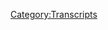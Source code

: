 {{DEFAULTSORT:
    #_TRANSCRIPT_0582:Chattin' With Jared
}}{{Transcript
    | title         = [[582: Chattin' With Jared]]
    | caption       = [https://knowledgefight.libsyn.com/582-chattin-with-jared Listen to this episode on Libsyn]
    | episodeNumber = [[582: Chattin' With Jared|582]]
    | length        = 01:14:36
}}

{{MessageBox
    | header     = Warning: Bot Generated Content
    | text       = This transcript was automatically generated by transcription software and likely contains many mistakes and misattributions. Please check the audio for definitive quotes, attribution, and context.
    | image      = N3yvass4myg91.webp
    | imagewidth = 50px
    | id         = warning
}}

{{TranscriptBlock
    | name      = Unknown Speaker
    | timestamp = 00:00:00.000
    | text      = N-N-N-N-N-N-N-Knowledge Fight
}}

{{TranscriptBlock
    | name      = Unknown Speaker
    | timestamp = 00:00:13.000
    | text      = Dan and Jordan, I am sweating
}}

{{TranscriptBlock
    | name      = Unknown Speaker
    | timestamp = 00:00:18.000
    | text      = knowledgefight.com, it's time to pray
}}

{{TranscriptBlock
    | name      = Unknown Speaker
    | timestamp = 00:00:21.000
    | text      = I have great respect for knowledgefight
}}

{{TranscriptBlock
    | name      = Unknown Speaker
    | timestamp = 00:00:24.000
    | text      = knowledgefight
}}

{{TranscriptBlock
    | name      = Unknown Speaker
    | timestamp = 00:00:25.000
    | text      = I'm sick of them posing as if they're the good guys
}}

{{TranscriptBlock
    | name      = Unknown Speaker
    | timestamp = 00:00:27.000
    | text      = saying we are the bad guys. Knowledge Fight
}}

{{TranscriptBlock
    | name      = Unknown Speaker
    | timestamp = 00:00:30.000
    | text      = Dan and Jordan, Knowledge Fight
}}

{{TranscriptBlock
    | name      = Unknown Speaker
    | timestamp = 00:00:35.000
    | text      = I need, I need money
}}

{{TranscriptBlock
    | name      = Unknown Speaker
    | timestamp = 00:00:39.000
    | text      = Andy and Kansas
}}

{{TranscriptBlock
    | name      = Unknown Speaker
    | timestamp = 00:00:41.000
    | text      = Andy and Ian
}}

{{TranscriptBlock
    | name      = Unknown Speaker
    | timestamp = 00:00:42.000
    | text      = Stoppit
}}

{{TranscriptBlock
    | name      = Unknown Speaker
    | timestamp = 00:00:43.000
    | text      = Andy and Ken
}}

{{TranscriptBlock
    | name      = Unknown Speaker
    | timestamp = 00:00:44.000
    | text      = Andy and Kansas
}}

{{TranscriptBlock
    | name      = Unknown Speaker
    | timestamp = 00:00:46.000
    | text      = It's time to pray
}}

{{TranscriptBlock
    | name      = Unknown Speaker
    | timestamp = 00:00:47.000
    | text      = Andy and Kansas
}}

{{TranscriptBlock
    | name      = Unknown Speaker
    | timestamp = 00:00:48.000
    | text      = You're on the air, thanks for holding us
}}

{{TranscriptBlock
    | name      = Unknown Speaker
    | timestamp = 00:00:49.000
    | text      = Hello Alex, I'm a fish and color image fan
}}

{{TranscriptBlock
    | name      = Unknown Speaker
    | timestamp = 00:00:52.000
    | text      = I love your work
}}

{{TranscriptBlock
    | name      = Unknown Speaker
    | timestamp = 00:00:53.000
    | text      = knowledgefight
}}

{{TranscriptBlock
    | name      = Unknown Speaker
    | timestamp = 00:00:54.000
    | text      = Knowledge Fight dot com. I love you. Hey, everybody. Welcome
}}

{{TranscriptBlock
    | name      = Unknown Speaker
    | timestamp = 00:01:00.479
    | text      = back to Knowledge Fight. Boy, you you do not recognize how
}}

{{TranscriptBlock
    | name      = Unknown Speaker
    | timestamp = 00:01:03.359
    | text      = long that theme song is until you're sitting across the room
}}

{{TranscriptBlock
    | name      = Unknown Speaker
    | timestamp = 00:01:06.239
    | text      = from someone who didn't know that it was probably going to
}}

{{TranscriptBlock
    | name      = Unknown Speaker
    | timestamp = 00:01:09.120
    | text      = play as we were starting the show. Um so, hey, everybody,
}}

{{TranscriptBlock
    | name      = Unknown Speaker
    | timestamp = 00:01:13.200
    | text      = here's the thing. Uh Jordan is still on vacation uh until
}}

{{TranscriptBlock
    | name      = Unknown Speaker
    | timestamp = 00:01:17.040
    | text      = Monday. He gets back on Monday but we need to have an episode
}}

{{TranscriptBlock
    | name      = Unknown Speaker
    | timestamp = 00:01:19.439
    | text      = for Monday and so I was uh I was in a little bit of uh uh a
}}

{{TranscriptBlock
    | name      = Unknown Speaker
    | timestamp = 00:01:22.799
    | text      = pickle and uh thankfully uh someone's in town visiting and
}}

{{TranscriptBlock
    | name      = Unknown Speaker
    | timestamp = 00:01:26.959
    | text      = uh there's a person who uh friend of the show I would say
}}

{{TranscriptBlock
    | name      = Unknown Speaker
    | timestamp = 00:01:30.480
    | text      = I think that's fair. You've been on before uh remotely
}}

{{TranscriptBlock
    | name      = Unknown Speaker
    | timestamp = 00:01:33.599
    | text      = although this is the first time uh we've met in person on
}}

{{TranscriptBlock
    | name      = Unknown Speaker
    | timestamp = 00:01:36.400
    | text      = this trip. Uh someone who's Brian Stelter's new best friend
}}

{{TranscriptBlock
    | name      = Unknown Speaker
    | timestamp = 00:01:39.920
    | text      = just uh recently made a debut on Reliable Sources. Uh Jared
}}

{{TranscriptBlock
    | name      = Unknown Speaker
    | timestamp = 00:01:44.640
    | text      = Holt, welcome. Dan, thanks so much. Yeah, we we've been in
}}

{{TranscriptBlock
    | name      = Unknown Speaker
    | timestamp = 00:01:47.840
    | text      = contact through the years but here I am in HQ. Kat's here.
}}

{{TranscriptBlock
    | name      = Unknown Speaker
    | timestamp = 00:01:51.920
    | text      = True. The theme song has got me all pumped up and the headphones
}}

{{TranscriptBlock
    | name      = Unknown Speaker
    | timestamp = 00:01:55.760
    | text      = like I'm ready to go. I know that you're somebody who gets
}}

{{TranscriptBlock
    | name      = Unknown Speaker
    | timestamp = 00:01:58.400
    | text      = amped and so like I wanted to really try and bring that
}}

{{TranscriptBlock
    | name      = Unknown Speaker
    | timestamp = 00:02:01.840
    | text      = energy out of you with the uh the theme song. Yeah, you know,
}}

{{TranscriptBlock
    | name      = Unknown Speaker
    | timestamp = 00:02:04.879
    | text      = it's Jared Holt, Notorious Hype Guy. Uh huh. Yeah. You're like
}}

{{TranscriptBlock
    | name      = Unknown Speaker
    | timestamp = 00:02:09.599
    | text      = the DJ Khaled of right wing uh uh uh uh researchers. Oh, yeah,
}}

{{TranscriptBlock
    | name      = Unknown Speaker
    | timestamp = 00:02:16.479
    | text      = I don't know about that but. That's not the right uh example.
}}

{{TranscriptBlock
    | name      = Unknown Speaker
    | timestamp = 00:02:20.719
    | text      = I feel like he has gone from somebody who like was known for
}}

{{TranscriptBlock
    | name      = Unknown Speaker
    | timestamp = 00:02:24.319
    | text      = being like the the guy who'd yell on tracks to the guy who
}}

{{TranscriptBlock
    | name      = Unknown Speaker
    | timestamp = 00:02:27.199
    | text      = does not perform oral sex on women. I feel like his his
}}

{{TranscriptBlock
    | name      = Unknown Speaker
    | timestamp = 00:02:30.560
    | text      = whole reputation changed in that in that. Anyway, we're
}}

{{TranscriptBlock
    | name      = Unknown Speaker
    | timestamp = 00:02:33.919
    | text      = off track. I thought this was a show about Info Wars. It is. It
}}

{{TranscriptBlock
    | name      = Unknown Speaker
    | timestamp = 00:02:39.680
    | text      = is somewhat. Uh it's it's always uh a little bit
}}

{{TranscriptBlock
    | name      = Unknown Speaker
    | timestamp = 00:02:44.560
    | text      = challenging to uh to figure out exactly what the show is
}}

{{TranscriptBlock
    | name      = Unknown Speaker
    | timestamp = 00:02:47.360
    | text      = without uh one half of it. You know whenever whenever I have I
}}

{{TranscriptBlock
    | name      = Unknown Speaker
    | timestamp = 00:02:51.599
    | text      = have a conversation with somebody else. It's you know
}}

{{TranscriptBlock
    | name      = Unknown Speaker
    | timestamp = 00:02:53.439
    | text      = like you know what what do we do but I think this is going to
}}

{{TranscriptBlock
    | name      = Unknown Speaker
    | timestamp = 00:02:56.400
    | text      = be uh a little bit different since I think you and I have
}}

{{TranscriptBlock
    | name      = Unknown Speaker
    | timestamp = 00:02:59.680
    | text      = fairly similar mentalities at least similar uh worlds of
}}

{{TranscriptBlock
    | name      = Unknown Speaker
    | timestamp = 00:03:04.159
    | text      = focus. You know we both uh look at a lot of the same kind of
}}

{{TranscriptBlock
    | name      = Unknown Speaker
    | timestamp = 00:03:07.439
    | text      = right wing media landscape and uh do a lot of criticism about
}}

{{TranscriptBlock
    | name      = Unknown Speaker
    | timestamp = 00:03:11.120
    | text      = it and uh you know I think I think that uh that that uh will
}}

{{TranscriptBlock
    | name      = Unknown Speaker
    | timestamp = 00:03:15.840
    | text      = provide a lot of interesting uh insight. Yeah, I hope so. I
}}

{{TranscriptBlock
    | name      = Unknown Speaker
    | timestamp = 00:03:18.879
    | text      = mean you and I have kind of a similar approach where we're
}}

{{TranscriptBlock
    | name      = Unknown Speaker
    | timestamp = 00:03:21.759
    | text      = very like clinical about it where I don't know like it's
}}

{{TranscriptBlock
    | name      = Unknown Speaker
    | timestamp = 00:03:25.759
    | text      = very easy to get like upset or frustrated with this kind of
}}

{{TranscriptBlock
    | name      = Unknown Speaker
    | timestamp = 00:03:28.560
    | text      = stuff but you and I both share the uh gift and curse of being
}}

{{TranscriptBlock
    | name      = Unknown Speaker
    | timestamp = 00:03:33.520
    | text      = completely dead inside. So we're able to consume this and
}}

{{TranscriptBlock
    | name      = Unknown Speaker
    | timestamp = 00:03:37.599
    | text      = and process it and hopefully help it make sense to other
}}

{{TranscriptBlock
    | name      = Unknown Speaker
    | timestamp = 00:03:40.319
    | text      = people. I don't like that you put it that way but you're
}}

{{TranscriptBlock
    | name      = Unknown Speaker
    | timestamp = 00:03:42.800
    | text      = probably right. I I think that there's a I like to pretend
}}

{{TranscriptBlock
    | name      = Unknown Speaker
    | timestamp = 00:03:47.280
    | text      = maybe I'm not maybe this isn't totally accurate but I like to
}}

{{TranscriptBlock
    | name      = Unknown Speaker
    | timestamp = 00:03:49.439
    | text      = pretend that it's like academic detachment like I can be
}}

{{TranscriptBlock
    | name      = Unknown Speaker
    | timestamp = 00:03:52.960
    | text      = pissed off at these things that are being I'm listening to and
}}

{{TranscriptBlock
    | name      = Unknown Speaker
    | timestamp = 00:03:55.759
    | text      = I'm hearing but that's not going to help my ability to
}}

{{TranscriptBlock
    | name      = Unknown Speaker
    | timestamp = 00:03:59.360
    | text      = convey the information and so I can detach that from uh the
}}

{{TranscriptBlock
    | name      = Unknown Speaker
    | timestamp = 00:04:03.520
    | text      = work or whatever. Yeah, it it helps to think that you're
}}

{{TranscriptBlock
    | name      = Unknown Speaker
    | timestamp = 00:04:06.719
    | text      = like trying to do something about it. It does. It does. The
}}

{{TranscriptBlock
    | name      = Unknown Speaker
    | timestamp = 00:04:10.319
    | text      = the the that that does make it uh less frustrating. Um so what
}}

{{TranscriptBlock
    | name      = Unknown Speaker
    | timestamp = 00:04:15.759
    | text      = I wanted to do, we should tell folks a little bit uh that like
}}

{{TranscriptBlock
    | name      = Unknown Speaker
    | timestamp = 00:04:20.079
    | text      = so pre pandemic before COVID ever came to be a word we knew
}}

{{TranscriptBlock
    | name      = Unknown Speaker
    | timestamp = 00:04:26.079
    | text      = about. You and I had gone back and forth a little bit on
}}

{{TranscriptBlock
    | name      = Unknown Speaker
    | timestamp = 00:04:29.120
    | text      = Twitter and we were talking about the phenomenon that we
}}

{{TranscriptBlock
    | name      = Unknown Speaker
    | timestamp = 00:04:32.399
    | text      = were noticing that was that Alex uh and Info Wars were
}}

{{TranscriptBlock
    | name      = Unknown Speaker
    | timestamp = 00:04:36.639
    | text      = becoming buddy buddy with Nick Fuentes and how bizarre that
}}

{{TranscriptBlock
    | name      = Unknown Speaker
    | timestamp = 00:04:40.800
    | text      = was and we had wanted to uh get together and have a little
}}

{{TranscriptBlock
    | name      = Unknown Speaker
    | timestamp = 00:04:45.199
    | text      = conversation about uh our feelings about that and what we
}}

{{TranscriptBlock
    | name      = Unknown Speaker
    | timestamp = 00:04:48.720
    | text      = thought that that meant and and uh then a worldwide pandemic
}}

{{TranscriptBlock
    | name      = Unknown Speaker
    | timestamp = 00:04:54.560
    | text      = happened and uh it kinda knocked those plans off track
}}

{{TranscriptBlock
    | name      = Unknown Speaker
    | timestamp = 00:04:58.800
    | text      = and then it looked for a little bit like their friendship or
}}

{{TranscriptBlock
    | name      = Unknown Speaker
    | timestamp = 00:05:02.079
    | text      = uh their their sort of working relationship wasn't going
}}

{{TranscriptBlock
    | name      = Unknown Speaker
    | timestamp = 00:05:04.639
    | text      = anywhere but now it's blossomed again. Yeah, I mean,
}}

{{TranscriptBlock
    | name      = Unknown Speaker
    | timestamp = 00:05:08.399
    | text      = Nick is hosting some of his videos on the Info Wars site
}}

{{TranscriptBlock
    | name      = Unknown Speaker
    | timestamp = 00:05:11.920
    | text      = now. Yeah. You know, I would consider that a pretty uh
}}

{{TranscriptBlock
    | name      = Unknown Speaker
    | timestamp = 00:05:15.360
    | text      = astounding development and you know, Alex and Nick were both
}}

{{TranscriptBlock
    | name      = Unknown Speaker
    | timestamp = 00:05:19.519
    | text      = appearing at the same rallies working together for Stop the
}}

{{TranscriptBlock
    | name      = Unknown Speaker
    | timestamp = 00:05:22.079
    | text      = Steel. Sure. And uh I mean, they went on tour together.
}}

{{TranscriptBlock
    | name      = Unknown Speaker
    | timestamp = 00:05:24.800
    | text      = Yeah, I mean, they've really grown closer together and it's
}}

{{TranscriptBlock
    | name      = Unknown Speaker
    | timestamp = 00:05:28.560
    | text      = it's interesting. We were talking before we started
}}

{{TranscriptBlock
    | name      = Unknown Speaker
    | timestamp = 00:05:30.399
    | text      = recording. It's not really a perfect match like the whole
}}

{{TranscriptBlock
    | name      = Unknown Speaker
    | timestamp = 00:05:33.279
    | text      = groiper white nationalist stuff. I mean, certainly, Alex
}}

{{TranscriptBlock
    | name      = Unknown Speaker
    | timestamp = 00:05:36.720
    | text      = has broadcast elements of that movement or rhetoric on his
}}

{{TranscriptBlock
    | name      = Unknown Speaker
    | timestamp = 00:05:40.399
    | text      = show. Sure. Uh throughout the years in various capacities but
}}

{{TranscriptBlock
    | name      = Unknown Speaker
    | timestamp = 00:05:44.959
    | text      = like styling wise and sort of strategy wise, it's it's kinda
}}

{{TranscriptBlock
    | name      = Unknown Speaker
    | timestamp = 00:05:50.000
    | text      = like two different extremist worlds coming together. Yeah.
}}

{{TranscriptBlock
    | name      = Unknown Speaker
    | timestamp = 00:05:54.160
    | text      = And it it's really interesting to see kind of where that is
}}

{{TranscriptBlock
    | name      = Unknown Speaker
    | timestamp = 00:05:57.439
    | text      = meshing and where it's not. Mm hmm. I think interestingly, I
}}

{{TranscriptBlock
    | name      = Unknown Speaker
    | timestamp = 00:06:01.519
    | text      = think strategy or you know, like that that end of things I
}}

{{TranscriptBlock
    | name      = Unknown Speaker
    | timestamp = 00:06:05.120
    | text      = think is actually fairly compatible because it is kind
}}

{{TranscriptBlock
    | name      = Unknown Speaker
    | timestamp = 00:06:08.319
    | text      = of attention grabbing based uh strategy. You know, like at
}}

{{TranscriptBlock
    | name      = Unknown Speaker
    | timestamp = 00:06:12.639
    | text      = least in terms of on the ground, you know. Oh, right.
}}

{{TranscriptBlock
    | name      = Unknown Speaker
    | timestamp = 00:06:14.879
    | text      = Nick Fuentes and all of his followers would go and like
}}

{{TranscriptBlock
    | name      = Unknown Speaker
    | timestamp = 00:06:17.360
    | text      = disrupt Turning Point uh uh events and it would get a lot
}}

{{TranscriptBlock
    | name      = Unknown Speaker
    | timestamp = 00:06:21.519
    | text      = of attention and you know, Alex would go bullhorn people and
}}

{{TranscriptBlock
    | name      = Unknown Speaker
    | timestamp = 00:06:25.040
    | text      = that gets him tons of attention too but I think I think what
}}

{{TranscriptBlock
    | name      = Unknown Speaker
    | timestamp = 00:06:28.160
    | text      = you mean is more like strategy behind like social uh policy
}}

{{TranscriptBlock
    | name      = Unknown Speaker
    | timestamp = 00:06:33.120
    | text      = and and like what their goals would be. Yeah and also just
}}

{{TranscriptBlock
    | name      = Unknown Speaker
    | timestamp = 00:06:36.959
    | text      = kinda how they see the vehicle into influence and power.
}}

{{TranscriptBlock
    | name      = Unknown Speaker
    | timestamp = 00:06:40.319
    | text      = Somebody like Nick Fuentes who's you know, just unabashed
}}

{{TranscriptBlock
    | name      = Unknown Speaker
    | timestamp = 00:06:43.759
    | text      = white nationalist unless he's getting criticism then he's
}}

{{TranscriptBlock
    | name      = Unknown Speaker
    | timestamp = 00:06:46.720
    | text      = just kidding. Uh a comedian. It's a comedy show. Uh complete
}}

{{TranscriptBlock
    | name      = Unknown Speaker
    | timestamp = 00:06:51.040
    | text      = coward by the way. Way more respect if you just own it but
}}

{{TranscriptBlock
    | name      = Unknown Speaker
    | timestamp = 00:06:54.800
    | text      = like I'm not saying that's a lot of respect but at least a
}}

{{TranscriptBlock
    | name      = Unknown Speaker
    | timestamp = 00:06:57.920
    | text      = smidge maybe in a very cynical way. A loathsome
}}

{{TranscriptBlock
    | name      = Unknown Speaker
    | timestamp = 00:07:03.199
    | text      = respect. Yeah, I guess that's the way to put it but Nick sees
}}

{{TranscriptBlock
    | name      = Unknown Speaker
    | timestamp = 00:07:07.920
    | text      = his strategy as you know, they do these disruptive events.
}}

{{TranscriptBlock
    | name      = Unknown Speaker
    | timestamp = 00:07:12.000
    | text      = They go to Turning Point USA conferences. Uh they were at
}}

{{TranscriptBlock
    | name      = Unknown Speaker
    | timestamp = 00:07:15.439
    | text      = CPAC a few weeks ago as we're recording this. America
}}

{{TranscriptBlock
    | name      = Unknown Speaker
    | timestamp = 00:07:18.240
    | text      = uncancelled. Yeah and they just kinda walk around and act like
}}

{{TranscriptBlock
    | name      = Unknown Speaker
    | timestamp = 00:07:21.519
    | text      = dicks and like they get attention. There's a ton of
}}

{{TranscriptBlock
    | name      = Unknown Speaker
    | timestamp = 00:07:24.480
    | text      = press and all the things they go to and their hope is to kinda
}}

{{TranscriptBlock
    | name      = Unknown Speaker
    | timestamp = 00:07:28.959
    | text      = siphon off enough of the energy that's going on with those
}}

{{TranscriptBlock
    | name      = Unknown Speaker
    | timestamp = 00:07:32.720
    | text      = groups to become a type of stakeholder in the broader
}}

{{TranscriptBlock
    | name      = Unknown Speaker
    | timestamp = 00:07:38.160
    | text      = scene that demands, you know, if not respect at least some
}}

{{TranscriptBlock
    | name      = Unknown Speaker
    | timestamp = 00:07:43.120
    | text      = sort of like catering or compromise with. Whereas Alex,
}}

{{TranscriptBlock
    | name      = Unknown Speaker
    | timestamp = 00:07:46.800
    | text      = I don't know that he's really seen his goal as like
}}

{{TranscriptBlock
    | name      = Unknown Speaker
    | timestamp = 00:07:52.399
    | text      = mainlining into the GOP or like he hasn't particularly
}}

{{TranscriptBlock
    | name      = Unknown Speaker
    | timestamp = 00:07:57.439
    | text      = targeted young people the way that Nick has. I think he would
}}

{{TranscriptBlock
    | name      = Unknown Speaker
    | timestamp = 00:08:00.720
    | text      = like to. Uh yeah, I mean, I'm sure he'd love to but um I don't
}}

{{TranscriptBlock
    | name      = Unknown Speaker
    | timestamp = 00:08:04.959
    | text      = know that I've seen so much of a coherent strategy for that.
}}

{{TranscriptBlock
    | name      = Unknown Speaker
    | timestamp = 00:08:08.240
    | text      = No, that's true. That's true and I think that what you're
}}

{{TranscriptBlock
    | name      = Unknown Speaker
    | timestamp = 00:08:10.240
    | text      = getting at is something that I've always thought of as like
}}

{{TranscriptBlock
    | name      = Unknown Speaker
    | timestamp = 00:08:12.800
    | text      = Nick and Alex are very different in as much as I think
}}

{{TranscriptBlock
    | name      = Unknown Speaker
    | timestamp = 00:08:15.040
    | text      = that Nick has a political project he's working on and
}}

{{TranscriptBlock
    | name      = Unknown Speaker
    | timestamp = 00:08:18.000
    | text      = Alex is just a con artist. Oh, you know, like he has like
}}

{{TranscriptBlock
    | name      = Unknown Speaker
    | timestamp = 00:08:21.680
    | text      = there's an ideology behind Alex and like there's there's
}}

{{TranscriptBlock
    | name      = Unknown Speaker
    | timestamp = 00:08:24.480
    | text      = beliefs that he has and there's things that he would like to
}}

{{TranscriptBlock
    | name      = Unknown Speaker
    | timestamp = 00:08:26.560
    | text      = see uh put in place in terms of you know, I mean some of it
}}

{{TranscriptBlock
    | name      = Unknown Speaker
    | timestamp = 00:08:31.040
    | text      = does overlap with Nick like anti-immigrant sentiment.
}}

{{TranscriptBlock
    | name      = Unknown Speaker
    | timestamp = 00:08:34.240
    | text      = Certainly they both share um but Alex yeah definitely he
}}

{{TranscriptBlock
    | name      = Unknown Speaker
    | timestamp = 00:08:39.360
    | text      = doesn't have the the same like desire to really augment the
}}

{{TranscriptBlock
    | name      = Unknown Speaker
    | timestamp = 00:08:44.960
    | text      = the GOP. Uh he wants Alex wants the GOP to be weirder like him
}}

{{TranscriptBlock
    | name      = Unknown Speaker
    | timestamp = 00:08:51.440
    | text      = whereas Nick wants to gain sort of access to the means of
}}

{{TranscriptBlock
    | name      = Unknown Speaker
    | timestamp = 00:08:55.039
    | text      = power. Yeah because Nick, I mean I unfortunately have uh
}}

{{TranscriptBlock
    | name      = Unknown Speaker
    | timestamp = 00:09:01.279
    | text      = the experience of being one of the first people to like
}}

{{TranscriptBlock
    | name      = Unknown Speaker
    | timestamp = 00:09:03.600
    | text      = really critically cover Nick in uh reporting for right wing
}}

{{TranscriptBlock
    | name      = Unknown Speaker
    | timestamp = 00:09:07.120
    | text      = watch at the time uh and all he's wanted the whole time is
}}

{{TranscriptBlock
    | name      = Unknown Speaker
    | timestamp = 00:09:12.960
    | text      = just to command some kind of respect in the Republican Party
}}

{{TranscriptBlock
    | name      = Unknown Speaker
    | timestamp = 00:09:17.600
    | text      = cuz he was this young guy uh based you know around here in
}}

{{TranscriptBlock
    | name      = Unknown Speaker
    | timestamp = 00:09:21.919
    | text      = Chicago. Uh don't rub it in went to school was anti-Trump
}}

{{TranscriptBlock
    | name      = Unknown Speaker
    | timestamp = 00:09:26.320
    | text      = uh then was pro-Trump then got this like shitty little gig at
}}

{{TranscriptBlock
    | name      = Unknown Speaker
    | timestamp = 00:09:30.639
    | text      = right side Broadcasting Network before it was anything. Mm hmm.
}}

{{TranscriptBlock
    | name      = Unknown Speaker
    | timestamp = 00:09:34.000
    | text      = Then got canned from that being like for saying something
}}

{{TranscriptBlock
    | name      = Unknown Speaker
    | timestamp = 00:09:36.879
    | text      = along the lines of like oh CNN anchors should be hanged. You
}}

{{TranscriptBlock
    | name      = Unknown Speaker
    | timestamp = 00:09:40.639
    | text      = know and just got bitter about it. You know and well and he's
}}

{{TranscriptBlock
    | name      = Unknown Speaker
    | timestamp = 00:09:45.759
    | text      = you know in his view he's doing all this stuff to support the
}}

{{TranscriptBlock
    | name      = Unknown Speaker
    | timestamp = 00:09:48.720
    | text      = Trump cause in a way that is truer to the Trump cause than
}}

{{TranscriptBlock
    | name      = Unknown Speaker
    | timestamp = 00:09:53.759
    | text      = you know a place like Fox News might be and believes that he
}}

{{TranscriptBlock
    | name      = Unknown Speaker
    | timestamp = 00:09:57.919
    | text      = is entitled to some kind of throne. You know to be some
}}

{{TranscriptBlock
    | name      = Unknown Speaker
    | timestamp = 00:10:01.759
    | text      = kind of intellectual thought leader. I think he's really
}}

{{TranscriptBlock
    | name      = Unknown Speaker
    | timestamp = 00:10:04.879
    | text      = bitter towards Charlie Kirk because Charlie Kirk is a
}}

{{TranscriptBlock
    | name      = Unknown Speaker
    | timestamp = 00:10:07.440
    | text      = bumbling doofus and Nick thinks that he should be Charlie Kirk.
}}

{{TranscriptBlock
    | name      = Unknown Speaker
    | timestamp = 00:10:10.879
    | text      = You know. Yeah. I think that I think on some level if you take
}}

{{TranscriptBlock
    | name      = Unknown Speaker
    | timestamp = 00:10:14.080
    | text      = away like how a toxic of people they are, I get that. Nick is
}}

{{TranscriptBlock
    | name      = Unknown Speaker
    | timestamp = 00:10:19.039
    | text      = better at this. It's like Charlie Kirk, but I think that
}}

{{TranscriptBlock
    | name      = Unknown Speaker
    | timestamp = 00:10:23.039
    | text      = he's II think that the problem with that entitlement is is not
}}

{{TranscriptBlock
    | name      = Unknown Speaker
    | timestamp = 00:10:27.200
    | text      = understanding what the requirements of the gig are the
}}

{{TranscriptBlock
    | name      = Unknown Speaker
    | timestamp = 00:10:30.320
    | text      = fact that Charlie Kirk is a bumbling doofus is the reason
}}

{{TranscriptBlock
    | name      = Unknown Speaker
    | timestamp = 00:10:33.440
    | text      = he fits into that hole and the and the the the fact that Nick
}}

{{TranscriptBlock
    | name      = Unknown Speaker
    | timestamp = 00:10:38.639
    | text      = has AA like a sense of himself and feels entitled means he
}}

{{TranscriptBlock
    | name      = Unknown Speaker
    | timestamp = 00:10:43.360
    | text      = does not qualify for that role. No because he would end up
}}

{{TranscriptBlock
    | name      = Unknown Speaker
    | timestamp = 00:10:46.480
    | text      = **** up the game. He would end up going off script. He would
}}

{{TranscriptBlock
    | name      = Unknown Speaker
    | timestamp = 00:10:49.679
    | text      = end up advocating for some position that the the people
}}

{{TranscriptBlock
    | name      = Unknown Speaker
    | timestamp = 00:10:53.919
    | text      = who are bankrolling everything don't want him to and then well
}}

{{TranscriptBlock
    | name      = Unknown Speaker
    | timestamp = 00:10:58.320
    | text      = this is a problem. Yeah. That's that's how it goes and not to
}}

{{TranscriptBlock
    | name      = Unknown Speaker
    | timestamp = 00:11:02.720
    | text      = mention that around jeez. I don't know 2016 2017 2018 and I
}}

{{TranscriptBlock
    | name      = Unknown Speaker
    | timestamp = 00:11:09.759
    | text      = mean for **** sake the rest of the years afterward. Um he's
}}

{{TranscriptBlock
    | name      = Unknown Speaker
    | timestamp = 00:11:14.240
    | text      = been toying with you know what was called the alt right at
}}

{{TranscriptBlock
    | name      = Unknown Speaker
    | timestamp = 00:11:18.080
    | text      = that time. Uh you know mingling very close with just some
}}

{{TranscriptBlock
    | name      = Unknown Speaker
    | timestamp = 00:11:23.120
    | text      = really grizzly like white supremacist and you know
}}

{{TranscriptBlock
    | name      = Unknown Speaker
    | timestamp = 00:11:27.200
    | text      = echoing themes of Holocaust denial rambling on about anti
}}

{{TranscriptBlock
    | name      = Unknown Speaker
    | timestamp = 00:11:31.440
    | text      = Jewish conspiracy theories and it doesn't matter what he does
}}

{{TranscriptBlock
    | name      = Unknown Speaker
    | timestamp = 00:11:35.519
    | text      = or what he changes at this point. He has done enough
}}

{{TranscriptBlock
    | name      = Unknown Speaker
    | timestamp = 00:11:38.399
    | text      = damage to himself already that he is like never going to be
}}

{{TranscriptBlock
    | name      = Unknown Speaker
    | timestamp = 00:11:42.000
    | text      = the Charlie Kirk unless you know there is some sort of
}}

{{TranscriptBlock
    | name      = Unknown Speaker
    | timestamp = 00:11:46.080
    | text      = insurgency type movement within the younger GOP base. Yeah.
}}

{{TranscriptBlock
    | name      = Unknown Speaker
    | timestamp = 00:11:52.080
    | text      = Yeah and I and I think you can see that that is what he would
}}

{{TranscriptBlock
    | name      = Unknown Speaker
    | timestamp = 00:11:55.200
    | text      = like to incite. Yeah. Almost out of self preservation
}}

{{TranscriptBlock
    | name      = Unknown Speaker
    | timestamp = 00:11:59.039
    | text      = interestingly and how do you put it that way? It almost
}}

{{TranscriptBlock
    | name      = Unknown Speaker
    | timestamp = 00:12:00.960
    | text      = seems like well this is the only shot I have at relevance
}}

{{TranscriptBlock
    | name      = Unknown Speaker
    | timestamp = 00:12:04.159
    | text      = is to foment extremism that I can ride the wave of. Yeah and
}}

{{TranscriptBlock
    | name      = Unknown Speaker
    | timestamp = 00:12:10.320
    | text      = you know Nick wants to ride it to power. Uh Alex wants to
}}

{{TranscriptBlock
    | name      = Unknown Speaker
    | timestamp = 00:12:13.600
    | text      = ride it to sell super male vitality um and keep himself
}}

{{TranscriptBlock
    | name      = Unknown Speaker
    | timestamp = 00:12:18.080
    | text      = afloat. I I may be younger in Alex's career. He had
}}

{{TranscriptBlock
    | name      = Unknown Speaker
    | timestamp = 00:12:21.279
    | text      = aspirations like that uh but it II don't even know if they
}}

{{TranscriptBlock
    | name      = Unknown Speaker
    | timestamp = 00:12:25.200
    | text      = were as explicit or as as obvious as Nick's are. Yeah.
}}

{{TranscriptBlock
    | name      = Unknown Speaker
    | timestamp = 00:12:29.679
    | text      = Yeah. I would I would say so from looking at other periods
}}

{{TranscriptBlock
    | name      = Unknown Speaker
    | timestamp = 00:12:32.240
    | text      = in Alex's career. I think I think he's closer but certainly
}}

{{TranscriptBlock
    | name      = Unknown Speaker
    | timestamp = 00:12:35.279
    | text      = not uh to the to the degree that that Nick is at like what
}}

{{TranscriptBlock
    | name      = Unknown Speaker
    | timestamp = 00:12:39.360
    | text      = is he twenty-two now like you know it's like he has he has a
}}

{{TranscriptBlock
    | name      = Unknown Speaker
    | timestamp = 00:12:43.759
    | text      = very sharp focus uh at at a young age. Um you were you were
}}

{{TranscriptBlock
    | name      = Unknown Speaker
    | timestamp = 00:12:48.240
    | text      = bringing up um like high school. Did you ever have you
}}

{{TranscriptBlock
    | name      = Unknown Speaker
    | timestamp = 00:12:51.279
    | text      = watched his videos from high school? A handful here in the
}}

{{TranscriptBlock
    | name      = Unknown Speaker
    | timestamp = 00:12:55.840
    | text      = just enough to like kinda get the gist of what I was
}}

{{TranscriptBlock
    | name      = Unknown Speaker
    | timestamp = 00:12:58.639
    | text      = reporting out at the time just to be like well who the **** is
}}

{{TranscriptBlock
    | name      = Unknown Speaker
    | timestamp = 00:13:01.440
    | text      = this guy because even years ago, I mean this is probably
}}

{{TranscriptBlock
    | name      = Unknown Speaker
    | timestamp = 00:13:05.759
    | text      = three or 4 years ago at this point um when I first kinda
}}

{{TranscriptBlock
    | name      = Unknown Speaker
    | timestamp = 00:13:09.039
    | text      = caught wind of Nick and was watching his videos. I was like
}}

{{TranscriptBlock
    | name      = Unknown Speaker
    | timestamp = 00:13:11.919
    | text      = this guy is young. This guy is for better for worse sharp. He
}}

{{TranscriptBlock
    | name      = Unknown Speaker
    | timestamp = 00:13:17.600
    | text      = speaks extremely well and like depending on what this guy does
}}

{{TranscriptBlock
    | name      = Unknown Speaker
    | timestamp = 00:13:22.000
    | text      = it could be very potent um and I think we're seeing sort of the
}}

{{TranscriptBlock
    | name      = Unknown Speaker
    | timestamp = 00:13:25.679
    | text      = side effects of that potency. Yeah. You're getting elected
}}

{{TranscriptBlock
    | name      = Unknown Speaker
    | timestamp = 00:13:28.879
    | text      = officials like Paul Gosar in Arizona, Michelle Malkin, a very
}}

{{TranscriptBlock
    | name      = Unknown Speaker
    | timestamp = 00:13:33.039
    | text      = prominent uh you know columnist for decades throwing their weight
}}

{{TranscriptBlock
    | name      = Unknown Speaker
    | timestamp = 00:13:37.600
    | text      = behind this guy because they see him as like the next
}}

{{TranscriptBlock
    | name      = Unknown Speaker
    | timestamp = 00:13:40.159
    | text      = generation of what they do. Yeah and somebody who has like
}}

{{TranscriptBlock
    | name      = Unknown Speaker
    | timestamp = 00:13:44.960
    | text      = the ability to um be a face of of what they do. You know like
}}

{{TranscriptBlock
    | name      = Unknown Speaker
    | timestamp = 00:13:50.799
    | text      = he has the the ability to enter hostile spaces and come away
}}

{{TranscriptBlock
    | name      = Unknown Speaker
    | timestamp = 00:13:56.720
    | text      = with at least some modicum of like well that didn't destroy
}}

{{TranscriptBlock
    | name      = Unknown Speaker
    | timestamp = 00:14:00.559
    | text      = me. You know you can argue with people who disagree with him.
}}

{{TranscriptBlock
    | name      = Unknown Speaker
    | timestamp = 00:14:03.840
    | text      = He's very slick. He is uh uh yeah II. It I got the exact
}}

{{TranscriptBlock
    | name      = Unknown Speaker
    | timestamp = 00:14:10.799
    | text      = same sense from him the first time I came across him as well
}}

{{TranscriptBlock
    | name      = Unknown Speaker
    | timestamp = 00:14:14.639
    | text      = um for a period uh friend of mine was really into like those
}}

{{TranscriptBlock
    | name      = Unknown Speaker
    | timestamp = 00:14:19.840
    | text      = online debates and like those uh those where they wanna just
}}

{{TranscriptBlock
    | name      = Unknown Speaker
    | timestamp = 00:14:23.360
    | text      = yell at each other and they're like welcome to the political
}}

{{TranscriptBlock
    | name      = Unknown Speaker
    | timestamp = 00:14:26.639
    | text      = debate. We've gathered eight people to scream at each other.
}}

{{TranscriptBlock
    | name      = Unknown Speaker
    | timestamp = 00:14:30.399
    | text      = None of whom have an undergrad degree and then they're like
}}

{{TranscriptBlock
    | name      = Unknown Speaker
    | timestamp = 00:14:33.759
    | text      = alright. We go now to uh based night thirty-four and then
}}

{{TranscriptBlock
    | name      = Unknown Speaker
    | timestamp = 00:14:39.200
    | text      = based night thirty-four gets on there and it's just like I hate
}}

{{TranscriptBlock
    | name      = Unknown Speaker
    | timestamp = 00:14:42.960
    | text      = gay people and then everyone's like that's terrible and and
}}

{{TranscriptBlock
    | name      = Unknown Speaker
    | timestamp = 00:14:45.440
    | text      = that's the debate. We're here about here about he gets 2
}}

{{TranscriptBlock
    | name      = Unknown Speaker
    | timestamp = 00:14:49.360
    | text      = minutes like the rest of you. Yeah. I would watch some of
}}

{{TranscriptBlock
    | name      = Unknown Speaker
    | timestamp = 00:14:52.399
    | text      = these and II believe uh this friend of mine uh was really
}}

{{TranscriptBlock
    | name      = Unknown Speaker
    | timestamp = 00:14:56.080
    | text      = into destiny and so I watched his debate with Nick and I that
}}

{{TranscriptBlock
    | name      = Unknown Speaker
    | timestamp = 00:15:00.639
    | text      = was I think where he first came into my uh scope of uh of
}}

{{TranscriptBlock
    | name      = Unknown Speaker
    | timestamp = 00:15:04.960
    | text      = awareness and I thought like this guy is **** dangerous.
}}

{{TranscriptBlock
    | name      = Unknown Speaker
    | timestamp = 00:15:09.759
    | text      = Yeah. He is he is really good at making bad points and he's
}}

{{TranscriptBlock
    | name      = Unknown Speaker
    | timestamp = 00:15:14.799
    | text      = really young too. Mm hmm. So his potential shelf life is a
}}

{{TranscriptBlock
    | name      = Unknown Speaker
    | timestamp = 00:15:19.759
    | text      = long long time. Mm hmm. Things have gotten much harder for him
}}

{{TranscriptBlock
    | name      = Unknown Speaker
    | timestamp = 00:15:23.440
    | text      = lately. Um I don't know what **** did it right but you know
}}

{{TranscriptBlock
    | name      = Unknown Speaker
    | timestamp = 00:15:27.919
    | text      = what was left of his access to social media platforms finally
}}

{{TranscriptBlock
    | name      = Unknown Speaker
    | timestamp = 00:15:31.440
    | text      = pulled the trigger and that was amazing. It took that long.
}}

{{TranscriptBlock
    | name      = Unknown Speaker
    | timestamp = 00:15:34.320
    | text      = Yeah. It's it and he had a verified account on Twitter
}}

{{TranscriptBlock
    | name      = Unknown Speaker
    | timestamp = 00:15:37.600
    | text      = until like with like six weeks ago. Six figure following.
}}

{{TranscriptBlock
    | name      = Unknown Speaker
    | timestamp = 00:15:40.960
    | text      = Yeah. Um and would speak like very explicitly uh Southern
}}

{{TranscriptBlock
    | name      = Unknown Speaker
    | timestamp = 00:15:44.879
    | text      = Poverty Law Center put out a report that took a big look at
}}

{{TranscriptBlock
    | name      = Unknown Speaker
    | timestamp = 00:15:48.799
    | text      = sort of the problems with Twitter and how it relates to
}}

{{TranscriptBlock
    | name      = Unknown Speaker
    | timestamp = 00:15:51.440
    | text      = extremism and in part of that report, they brought up Nick
}}

{{TranscriptBlock
    | name      = Unknown Speaker
    | timestamp = 00:15:54.559
    | text      = Fuentes and they pulled this quote that I think like
}}

{{TranscriptBlock
    | name      = Unknown Speaker
    | timestamp = 00:15:58.000
    | text      = illustrated sort of what was interesting here really well
}}

{{TranscriptBlock
    | name      = Unknown Speaker
    | timestamp = 00:16:01.519
    | text      = where Nick was like, oh yeah, you know, I I got banned from
}}

{{TranscriptBlock
    | name      = Unknown Speaker
    | timestamp = 00:16:04.879
    | text      = YouTube or I get banned from Dlive or whatever and then I
}}

{{TranscriptBlock
    | name      = Unknown Speaker
    | timestamp = 00:16:07.679
    | text      = just tweet the link and then everybody goes and follows me
}}

{{TranscriptBlock
    | name      = Unknown Speaker
    | timestamp = 00:16:09.840
    | text      = on the next one. Uh like that was kind of his last really
}}

{{TranscriptBlock
    | name      = Unknown Speaker
    | timestamp = 00:16:14.480
    | text      = effective megaphone um and now he's on telegram. I guess but
}}

{{TranscriptBlock
    | name      = Unknown Speaker
    | timestamp = 00:16:18.720
    | text      = and Gab I think is still active for him. But he won't shut the
}}

{{TranscriptBlock
    | name      = Unknown Speaker
    | timestamp = 00:16:21.759
    | text      = **** up about how much he hates telegram and like he's not he
}}

{{TranscriptBlock
    | name      = Unknown Speaker
    | timestamp = 00:16:25.440
    | text      = well, they probably are terrible communication mediums.
}}

{{TranscriptBlock
    | name      = Unknown Speaker
    | timestamp = 00:16:28.799
    | text      = Well, it's one way, right? It's. Yeah. So, it's like he
}}

{{TranscriptBlock
    | name      = Unknown Speaker
    | timestamp = 00:16:32.720
    | text      = sends a message and it's not like his followers really like
}}

{{TranscriptBlock
    | name      = Unknown Speaker
    | timestamp = 00:16:36.799
    | text      = it's not like Twitter where they get the replies and they
}}

{{TranscriptBlock
    | name      = Unknown Speaker
    | timestamp = 00:16:38.799
    | text      = just like pop off or whatever. People fight with each other.
}}

{{TranscriptBlock
    | name      = Unknown Speaker
    | timestamp = 00:16:41.679
    | text      = Yeah. There's no endorphin rush. It's just, yeah, it's one
}}

{{TranscriptBlock
    | name      = Unknown Speaker
    | timestamp = 00:16:44.399
    | text      = way. I guess there's like few counts on it. If you opened up,
}}

{{TranscriptBlock
    | name      = Unknown Speaker
    | timestamp = 00:16:48.480
    | text      = if you opened up that telegram channel where people could
}}

{{TranscriptBlock
    | name      = Unknown Speaker
    | timestamp = 00:16:50.559
    | text      = comment on it, it would just be like insanity. I'm his phone
}}

{{TranscriptBlock
    | name      = Unknown Speaker
    | timestamp = 00:16:53.600
    | text      = would blow up and like, you know, so um I saw that he's on
}}

{{TranscriptBlock
    | name      = Unknown Speaker
    | timestamp = 00:16:58.240
    | text      = rumble like there's that video platform where people can just
}}

{{TranscriptBlock
    | name      = Unknown Speaker
    | timestamp = 00:17:02.480
    | text      = post **** and one of the things that I thought was really
}}

{{TranscriptBlock
    | name      = Unknown Speaker
    | timestamp = 00:17:05.519
    | text      = interesting is looking at how unactive that is. Yeah, rumble
}}

{{TranscriptBlock
    | name      = Unknown Speaker
    | timestamp = 00:17:12.000
    | text      = Donald Trump Jr is on rumble. That's sort of the flagship. I
}}

{{TranscriptBlock
    | name      = Unknown Speaker
    | timestamp = 00:17:15.200
    | text      = think Dinesh D'Souza, other great philosophical minds sure
}}

{{TranscriptBlock
    | name      = Unknown Speaker
    | timestamp = 00:17:19.759
    | text      = that uh uh use rumble. Some QAnon people used rumble for a
}}

{{TranscriptBlock
    | name      = Unknown Speaker
    | timestamp = 00:17:23.680
    | text      = while. Mm hmm. I don't know if that's as prominent anymore but
}}

{{TranscriptBlock
    | name      = Unknown Speaker
    | timestamp = 00:17:29.039
    | text      = previously just don't get that much traffic. No. Yeah.
}}

{{TranscriptBlock
    | name      = Unknown Speaker
    | timestamp = 00:17:32.160
    | text      = Previously, my only uh interaction with it was uh when
}}

{{TranscriptBlock
    | name      = Unknown Speaker
    | timestamp = 00:17:36.559
    | text      = uh Owen Troyer did that uh that uh caravan along the uh the
}}

{{TranscriptBlock
    | name      = Unknown Speaker
    | timestamp = 00:17:41.359
    | text      = east coast for stopping the steal uh that uh the person who
}}

{{TranscriptBlock
    | name      = Unknown Speaker
    | timestamp = 00:17:46.000
    | text      = was along with him was only posting stuff on rumble. So it's
}}

{{TranscriptBlock
    | name      = Unknown Speaker
    | timestamp = 00:17:48.720
    | text      = the only time I've been there. I had no real sense of the site
}}

{{TranscriptBlock
    | name      = Unknown Speaker
    | timestamp = 00:17:51.599
    | text      = and I I you know II went to when I was preparing this
}}

{{TranscriptBlock
    | name      = Unknown Speaker
    | timestamp = 00:17:54.880
    | text      = episode. I went to Nick's channel very very low counts
}}

{{TranscriptBlock
    | name      = Unknown Speaker
    | timestamp = 00:17:59.599
    | text      = and if I were him, I would actually see info wars as one
}}

{{TranscriptBlock
    | name      = Unknown Speaker
    | timestamp = 00:18:03.200
    | text      = of the more viable outlets that has actual people uh around and
}}

{{TranscriptBlock
    | name      = Unknown Speaker
    | timestamp = 00:18:08.480
    | text      = that kind of scares the **** out of me. Yeah. Like if I had
}}

{{TranscriptBlock
    | name      = Unknown Speaker
    | timestamp = 00:18:10.960
    | text      = gone to rumble and seen good view counts, I would be like,
}}

{{TranscriptBlock
    | name      = Unknown Speaker
    | timestamp = 00:18:14.400
    | text      = well, at least he has his own thing off Alex's uh space.
}}

{{TranscriptBlock
    | name      = Unknown Speaker
    | timestamp = 00:18:18.880
    | text      = Yeah but like on Alex's platform, I was super skeptical
}}

{{TranscriptBlock
    | name      = Unknown Speaker
    | timestamp = 00:18:23.359
    | text      = of it when he launched it but some of the videos on there
}}

{{TranscriptBlock
    | name      = Unknown Speaker
    | timestamp = 00:18:27.119
    | text      = pulling in hundreds of thousands of views. I don't
}}

{{TranscriptBlock
    | name      = Unknown Speaker
    | timestamp = 00:18:29.200
    | text      = know. I haven't looked at the view counts for Nick's videos
}}

{{TranscriptBlock
    | name      = Unknown Speaker
    | timestamp = 00:18:32.400
    | text      = on there but you know, occasionally, you get a viral
}}

{{TranscriptBlock
    | name      = Unknown Speaker
    | timestamp = 00:18:35.680
    | text      = banger on on Alex's platform. Yeah. It's not, it's not super
}}

{{TranscriptBlock
    | name      = Unknown Speaker
    | timestamp = 00:18:39.920
    | text      = common. It's the numbers aren't like what they used to be on
}}

{{TranscriptBlock
    | name      = Unknown Speaker
    | timestamp = 00:18:42.960
    | text      = on like a YouTube or whatever but it's still, it's still more
}}

{{TranscriptBlock
    | name      = Unknown Speaker
    | timestamp = 00:18:46.480
    | text      = than than like it's more than nothing. Right. Nick's views
}}

{{TranscriptBlock
    | name      = Unknown Speaker
    | timestamp = 00:18:50.640
    | text      = aren't huge but they're better than on like let's say a rumble
}}

{{TranscriptBlock
    | name      = Unknown Speaker
    | timestamp = 00:18:54.640
    | text      = type platform which would be something that you would take
}}

{{TranscriptBlock
    | name      = Unknown Speaker
    | timestamp = 00:18:58.640
    | text      = into consideration if you're looking at a market um and one
}}

{{TranscriptBlock
    | name      = Unknown Speaker
    | timestamp = 00:19:02.640
    | text      = of the things that uh you were saying you were skeptical when
}}

{{TranscriptBlock
    | name      = Unknown Speaker
    | timestamp = 00:19:05.359
    | text      = Alex launched that. I was skeptical when Nick came around
}}

{{TranscriptBlock
    | name      = Unknown Speaker
    | timestamp = 00:19:10.480
    | text      = because I thought that there was no way that Alex was going
}}

{{TranscriptBlock
    | name      = Unknown Speaker
    | timestamp = 00:19:13.279
    | text      = to let him be explicit and I was wrong. Well, a lot of the
}}

{{TranscriptBlock
    | name      = Unknown Speaker
    | timestamp = 00:19:18.559
    | text      = way Nick got into Info Wars was sort of through the like
}}

{{TranscriptBlock
    | name      = Unknown Speaker
    | timestamp = 00:19:21.359
    | text      = C-list host. You had like Jake Floyd at the time. Harrison
}}

{{TranscriptBlock
    | name      = Unknown Speaker
    | timestamp = 00:19:25.119
    | text      = Smith was having him on. Sure. Owen and him uh hit it off
}}

{{TranscriptBlock
    | name      = Unknown Speaker
    | timestamp = 00:19:28.480
    | text      = pretty well. Yeah. It's like he almost came in through like
}}

{{TranscriptBlock
    | name      = Unknown Speaker
    | timestamp = 00:19:31.920
    | text      = the trap door of Info Wars and then Alex was like, look at
}}

{{TranscriptBlock
    | name      = Unknown Speaker
    | timestamp = 00:19:35.200
    | text      = this patriot. This guy's amazing. I always remember like
}}

{{TranscriptBlock
    | name      = Unknown Speaker
    | timestamp = 00:19:38.079
    | text      = when I was younger, I was told that even if you didn't like
}}

{{TranscriptBlock
    | name      = Unknown Speaker
    | timestamp = 00:19:41.519
    | text      = graduate from high school, even if you never took the SAT or
}}

{{TranscriptBlock
    | name      = Unknown Speaker
    | timestamp = 00:19:44.880
    | text      = ACT, if you went to two summer school classes at the
}}

{{TranscriptBlock
    | name      = Unknown Speaker
    | timestamp = 00:19:48.880
    | text      = University of Missouri, you'd be automatically enrolled the
}}

{{TranscriptBlock
    | name      = Unknown Speaker
    | timestamp = 00:19:51.920
    | text      = next semester as a student and that's kind of what Nick did
}}

{{TranscriptBlock
    | name      = Unknown Speaker
    | timestamp = 00:19:55.279
    | text      = with Info Wars. Yeah. Yeah. Kind of. Kind of. Yeah, I um I
}}

{{TranscriptBlock
    | name      = Unknown Speaker
    | timestamp = 00:20:00.960
    | text      = remember too like the the the first like real indication that
}}

{{TranscriptBlock
    | name      = Unknown Speaker
    | timestamp = 00:20:04.720
    | text      = I had that something was like trouble was the CPAC from last
}}

{{TranscriptBlock
    | name      = Unknown Speaker
    | timestamp = 00:20:08.640
    | text      = year. I believe when Alex went and uh got too drunk and fell
}}

{{TranscriptBlock
    | name      = Unknown Speaker
    | timestamp = 00:20:14.319
    | text      = asleep before his speech and then Nick uh was kind of just
}}

{{TranscriptBlock
    | name      = Unknown Speaker
    | timestamp = 00:20:18.240
    | text      = taking over the room and like you could see that he had a far
}}

{{TranscriptBlock
    | name      = Unknown Speaker
    | timestamp = 00:20:22.480
    | text      = more uh uh potent sway over the audience than that. Well, I
}}

{{TranscriptBlock
    | name      = Unknown Speaker
    | timestamp = 00:20:27.359
    | text      = mean, Alex was asleep but the rest of the people there didn't
}}

{{TranscriptBlock
    | name      = Unknown Speaker
    | timestamp = 00:20:31.039
    | text      = have any kind of connection that was close to to what Nick
}}

{{TranscriptBlock
    | name      = Unknown Speaker
    | timestamp = 00:20:34.480
    | text      = was bringing. That was that was a little bit bad. He he he he
}}

{{TranscriptBlock
    | name      = Unknown Speaker
    | timestamp = 00:20:38.160
    | text      = took over Alex's own event more or less. Yeah and II think that
}}

{{TranscriptBlock
    | name      = Unknown Speaker
    | timestamp = 00:20:42.160
    | text      = was gonna kinda happen anyway. I've gone to CPAC several
}}

{{TranscriptBlock
    | name      = Unknown Speaker
    | timestamp = 00:20:46.160
    | text      = years. I haven't gone since the pandemic but that CPAC I did
}}

{{TranscriptBlock
    | name      = Unknown Speaker
    | timestamp = 00:20:50.799
    | text      = go to. I did not go to the Info Wars event. Wait, that was 2
}}

{{TranscriptBlock
    | name      = Unknown Speaker
    | timestamp = 00:20:53.680
    | text      = years ago, right? It was 2 years ago. Yeah, excuse me. I um
}}

{{TranscriptBlock
    | name      = Unknown Speaker
    | timestamp = 00:20:56.480
    | text      = didn't go to the Info Wars event because at that point, I
}}

{{TranscriptBlock
    | name      = Unknown Speaker
    | timestamp = 00:20:59.839
    | text      = mean, I'm a known enough quantity to this these people
}}

{{TranscriptBlock
    | name      = Unknown Speaker
    | timestamp = 00:21:02.400
    | text      = that it's almost no point. I can't do reporting if I go
}}

{{TranscriptBlock
    | name      = Unknown Speaker
    | timestamp = 00:21:06.559
    | text      = there because as soon as I show up, I just get like swarmed,
}}

{{TranscriptBlock
    | name      = Unknown Speaker
    | timestamp = 00:21:08.960
    | text      = right? And it. Yeah, you become the story. Yeah and I that's
}}

{{TranscriptBlock
    | name      = Unknown Speaker
    | timestamp = 00:21:12.720
    | text      = that's not what my job is. Yeah. So, I I tend to just skip
}}

{{TranscriptBlock
    | name      = Unknown Speaker
    | timestamp = 00:21:16.079
    | text      = it or I was like watching it or whatever but CPAC generally as
}}

{{TranscriptBlock
    | name      = Unknown Speaker
    | timestamp = 00:21:19.440
    | text      = an event like certainly there's some donors that are around
}}

{{TranscriptBlock
    | name      = Unknown Speaker
    | timestamp = 00:21:23.119
    | text      = some older activists, you know, passionate adults but it and
}}

{{TranscriptBlock
    | name      = Unknown Speaker
    | timestamp = 00:21:27.920
    | text      = it's like this for almost, you know, any major conference or
}}

{{TranscriptBlock
    | name      = Unknown Speaker
    | timestamp = 00:21:31.359
    | text      = event in DC. They pack the numbers with college kids like
}}

{{TranscriptBlock
    | name      = Unknown Speaker
    | timestamp = 00:21:36.240
    | text      = what happens on the stage is for the cameras and there's
}}

{{TranscriptBlock
    | name      = Unknown Speaker
    | timestamp = 00:21:39.839
    | text      = media. It's like a media circus and then there's also like the
}}

{{TranscriptBlock
    | name      = Unknown Speaker
    | timestamp = 00:21:43.519
    | text      = underbelly of all these conferences is bringing in
}}

{{TranscriptBlock
    | name      = Unknown Speaker
    | timestamp = 00:21:46.880
    | text      = young college kids and trying to rear up the next generation
}}

{{TranscriptBlock
    | name      = Unknown Speaker
    | timestamp = 00:21:50.079
    | text      = of the conservative movement because the conservative
}}

{{TranscriptBlock
    | name      = Unknown Speaker
    | timestamp = 00:21:52.160
    | text      = movement has been so **** the last couple decades frankly at
}}

{{TranscriptBlock
    | name      = Unknown Speaker
    | timestamp = 00:21:57.839
    | text      = pulling in younger generations to their cause. So, because
}}

{{TranscriptBlock
    | name      = Unknown Speaker
    | timestamp = 00:22:02.720
    | text      = Nick, the way he styles himself being young personally and also,
}}

{{TranscriptBlock
    | name      = Unknown Speaker
    | timestamp = 00:22:07.599
    | text      = you know, borrowing rhetoric and and stylings from, you
}}

{{TranscriptBlock
    | name      = Unknown Speaker
    | timestamp = 00:22:11.759
    | text      = know, popular Twitch streamers or memes and jokes, stuff like
}}

{{TranscriptBlock
    | name      = Unknown Speaker
    | timestamp = 00:22:15.119
    | text      = that. He resonates more with the younger audience. Sure. And I
}}

{{TranscriptBlock
    | name      = Unknown Speaker
    | timestamp = 00:22:19.200
    | text      = think, you know, at an event like CPAC, there's probably
}}

{{TranscriptBlock
    | name      = Unknown Speaker
    | timestamp = 00:22:22.559
    | text      = more people numbers wise in the crowd that could be pulled to
}}

{{TranscriptBlock
    | name      = Unknown Speaker
    | timestamp = 00:22:28.480
    | text      = somebody like Fuentes then, you know, I don't know how many die
}}

{{TranscriptBlock
    | name      = Unknown Speaker
    | timestamp = 00:22:32.160
    | text      = hard Info Wars listeners are just roaming around CPAC. In
}}

{{TranscriptBlock
    | name      = Unknown Speaker
    | timestamp = 00:22:34.960
    | text      = fact, most of the time when they go to CPAC, it's just to go
}}

{{TranscriptBlock
    | name      = Unknown Speaker
    | timestamp = 00:22:37.279
    | text      = be a thorn in the side until they get asked to leave. Yeah.
}}

{{TranscriptBlock
    | name      = Unknown Speaker
    | timestamp = 00:22:40.720
    | text      = Yeah. Yeah, I guess that that makes sense. Uh I mean, I think
}}

{{TranscriptBlock
    | name      = Unknown Speaker
    | timestamp = 00:22:44.400
    | text      = that someone like Alex probably has a difficult time
}}

{{TranscriptBlock
    | name      = Unknown Speaker
    | timestamp = 00:22:47.279
    | text      = connecting with the youth because the youth don't care
}}

{{TranscriptBlock
    | name      = Unknown Speaker
    | timestamp = 00:22:49.519
    | text      = about the red scare. Yeah. Uh. The tricoms. There's a little
}}

{{TranscriptBlock
    | name      = Unknown Speaker
    | timestamp = 00:22:54.880
    | text      = bit of uh uh uh uh you're an old man and I think that even
}}

{{TranscriptBlock
    | name      = Unknown Speaker
    | timestamp = 00:22:58.960
    | text      = like a lot of the insults that we see thrown around by Nick
}}

{{TranscriptBlock
    | name      = Unknown Speaker
    | timestamp = 00:23:03.839
    | text      = apply to Alex. That's another thing that I think is really
}}

{{TranscriptBlock
    | name      = Unknown Speaker
    | timestamp = 00:23:06.559
    | text      = funny about this incompatibility is that on its
}}

{{TranscriptBlock
    | name      = Unknown Speaker
    | timestamp = 00:23:10.160
    | text      = face, these two dudes are like like most of what makes Nick's
}}

{{TranscriptBlock
    | name      = Unknown Speaker
    | timestamp = 00:23:17.920
    | text      = brand work is opposition to what Alex stands for. Which is
}}

{{TranscriptBlock
    | name      = Unknown Speaker
    | timestamp = 00:23:22.720
    | text      = like Boomer 1776 taking America back revolution. Yeah. Nick on
}}

{{TranscriptBlock
    | name      = Unknown Speaker
    | timestamp = 00:23:27.759
    | text      = his own show. I don't care what color you are if you bleed red
}}

{{TranscriptBlock
    | name      = Unknown Speaker
    | timestamp = 00:23:31.039
    | text      = blood. Yeah. No. On Nick's show, he he talks about people
}}

{{TranscriptBlock
    | name      = Unknown Speaker
    | timestamp = 00:23:34.480
    | text      = that talk that use that kind of rhetoric and just I mean, I
}}

{{TranscriptBlock
    | name      = Unknown Speaker
    | timestamp = 00:23:37.920
    | text      = won't say what he calls them. Sure. He speaks very lowly of
}}

{{TranscriptBlock
    | name      = Unknown Speaker
    | timestamp = 00:23:41.200
    | text      = them. Yeah. Um and then he goes on Info Wars and he's almost
}}

{{TranscriptBlock
    | name      = Unknown Speaker
    | timestamp = 00:23:44.799
    | text      = just like I almost feel like you can see it in his face
}}

{{TranscriptBlock
    | name      = Unknown Speaker
    | timestamp = 00:23:48.319
    | text      = sometimes. He's like he's he knows that he kind of maybe for
}}

{{TranscriptBlock
    | name      = Unknown Speaker
    | timestamp = 00:23:53.200
    | text      = his career should be doing this but like isn't incredibly
}}

{{TranscriptBlock
    | name      = Unknown Speaker
    | timestamp = 00:23:56.880
    | text      = down. I think just sort of happy to have access to a large
}}

{{TranscriptBlock
    | name      = Unknown Speaker
    | timestamp = 00:24:00.000
    | text      = audience. Yeah. Yeah. I'm doing like I remember back when I did
}}

{{TranscriptBlock
    | name      = Unknown Speaker
    | timestamp = 00:24:03.519
    | text      = stand up. There would be shows that I didn't wanna do but it's
}}

{{TranscriptBlock
    | name      = Unknown Speaker
    | timestamp = 00:24:06.559
    | text      = like this is you just gotta do it. You just gotta do it.
}}

{{TranscriptBlock
    | name      = Unknown Speaker
    | timestamp = 00:24:09.200
    | text      = There's a crowd there. You know, just whatever. Uh I yeah,
}}

{{TranscriptBlock
    | name      = Unknown Speaker
    | timestamp = 00:24:13.519
    | text      = you get that sense of just like, yeah, I'm checking this
}}

{{TranscriptBlock
    | name      = Unknown Speaker
    | timestamp = 00:24:16.480
    | text      = off the list. I'm I'm just doing this and the other thing
}}

{{TranscriptBlock
    | name      = Unknown Speaker
    | timestamp = 00:24:19.440
    | text      = too on this incompatibility note is we were talking earlier
}}

{{TranscriptBlock
    | name      = Unknown Speaker
    | timestamp = 00:24:24.240
    | text      = about the Turning Point feud with with Nick and one of the
}}

{{TranscriptBlock
    | name      = Unknown Speaker
    | timestamp = 00:24:29.680
    | text      = big things that they used as a as a wedge in those whenever
}}

{{TranscriptBlock
    | name      = Unknown Speaker
    | timestamp = 00:24:33.519
    | text      = they would disrupt the Turning Point events was Israel. Yeah.
}}

{{TranscriptBlock
    | name      = Unknown Speaker
    | timestamp = 00:24:36.720
    | text      = They would bring up Israel and it would be like a why won't
}}

{{TranscriptBlock
    | name      = Unknown Speaker
    | timestamp = 00:24:39.519
    | text      = you denounce? Uh you know, you know, they were and this exact
}}

{{TranscriptBlock
    | name      = Unknown Speaker
    | timestamp = 00:24:44.559
    | text      = strategy could be quite effectively used against Alex.
}}

{{TranscriptBlock
    | name      = Unknown Speaker
    | timestamp = 00:24:48.799
    | text      = Yeah. I don't understand how somebody like Alex could watch
}}

{{TranscriptBlock
    | name      = Unknown Speaker
    | timestamp = 00:24:54.079
    | text      = what Nick and his fan base have done like exploiting uh
}}

{{TranscriptBlock
    | name      = Unknown Speaker
    | timestamp = 00:25:00.240
    | text      = uh Turning Point USA and not realize like well. Yeah, I
}}

{{TranscriptBlock
    | name      = Unknown Speaker
    | timestamp = 00:25:04.319
    | text      = that's like one of the few territories Alex it tends to be
}}

{{TranscriptBlock
    | name      = Unknown Speaker
    | timestamp = 00:25:08.240
    | text      = a little hesitant to go. Uh he's gone there once or twice
}}

{{TranscriptBlock
    | name      = Unknown Speaker
    | timestamp = 00:25:11.279
    | text      = but like uh you know, generally speaking. Yeah. He kinda soft
}}

{{TranscriptBlock
    | name      = Unknown Speaker
    | timestamp = 00:25:15.440
    | text      = walks it. Very much. Very much so to the point where I
}}

{{TranscriptBlock
    | name      = Unknown Speaker
    | timestamp = 00:25:18.559
    | text      = actually don't fully know what his full position is. No, I I
}}

{{TranscriptBlock
    | name      = Unknown Speaker
    | timestamp = 00:25:23.440
    | text      = I think that is probably on purpose. Keep it ambiguous
}}

{{TranscriptBlock
    | name      = Unknown Speaker
    | timestamp = 00:25:26.400
    | text      = enough that the folks in the audience that you know believe
}}

{{TranscriptBlock
    | name      = Unknown Speaker
    | timestamp = 00:25:30.240
    | text      = in all kinds of anti-Semitic conspiracy theories don't drop
}}

{{TranscriptBlock
    | name      = Unknown Speaker
    | timestamp = 00:25:34.079
    | text      = him but not specific enough that he gets in trouble with
}}

{{TranscriptBlock
    | name      = Unknown Speaker
    | timestamp = 00:25:37.839
    | text      = the other part of the audience that um you know is supportive
}}

{{TranscriptBlock
    | name      = Unknown Speaker
    | timestamp = 00:25:42.880
    | text      = of the state of Israel. Yeah. I I think I think that that is
}}

{{TranscriptBlock
    | name      = Unknown Speaker
    | timestamp = 00:25:47.119
    | text      = probably a strategic move on his part and probably wise for
}}

{{TranscriptBlock
    | name      = Unknown Speaker
    | timestamp = 00:25:50.880
    | text      = his his brand um but it's also the exact thing that someone
}}

{{TranscriptBlock
    | name      = Unknown Speaker
    | timestamp = 00:25:54.799
    | text      = like Nick would would be like no have a position. Why won't
}}

{{TranscriptBlock
    | name      = Unknown Speaker
    | timestamp = 00:25:59.279
    | text      = you have a but that's basically what he was yelling at Charlie
}}

{{TranscriptBlock
    | name      = Unknown Speaker
    | timestamp = 00:26:01.440
    | text      = Kirk. Right. At all those events and I just feel like Alex
}}

{{TranscriptBlock
    | name      = Unknown Speaker
    | timestamp = 00:26:04.400
    | text      = should know that that's might be coming down the road from
}}

{{TranscriptBlock
    | name      = Unknown Speaker
    | timestamp = 00:26:08.799
    | text      = within your own organization now. Yeah, I mean, we'll see
}}

{{TranscriptBlock
    | name      = Unknown Speaker
    | timestamp = 00:26:12.480
    | text      = with Nick not being on these platforms and losing access and
}}

{{TranscriptBlock
    | name      = Unknown Speaker
    | timestamp = 00:26:18.960
    | text      = you know, being in a position where he has the potential to
}}

{{TranscriptBlock
    | name      = Unknown Speaker
    | timestamp = 00:26:22.480
    | text      = start circling the drain quite a bit. We'll see if Alex can
}}

{{TranscriptBlock
    | name      = Unknown Speaker
    | timestamp = 00:26:28.160
    | text      = how long he can hold on. Um I I am pretty curious though. You
}}

{{TranscriptBlock
    | name      = Unknown Speaker
    | timestamp = 00:26:34.480
    | text      = know, cuz there's almost two ways it could go, right? Where
}}

{{TranscriptBlock
    | name      = Unknown Speaker
    | timestamp = 00:26:38.480
    | text      = on one hand, Alex is so cynical and you know, is kind of half
}}

{{TranscriptBlock
    | name      = Unknown Speaker
    | timestamp = 00:26:44.000
    | text      = consciously doing his show at this point that he's just like,
}}

{{TranscriptBlock
    | name      = Unknown Speaker
    | timestamp = 00:26:47.279
    | text      = yeah, whatever. We're getting the numbers in. This is about
}}

{{TranscriptBlock
    | name      = Unknown Speaker
    | timestamp = 00:26:49.759
    | text      = censorship. This isn't about what anybody is specifically
}}

{{TranscriptBlock
    | name      = Unknown Speaker
    | timestamp = 00:26:52.400
    | text      = saying and then there's the other part where he's just like,
}}

{{TranscriptBlock
    | name      = Unknown Speaker
    | timestamp = 00:26:56.079
    | text      = oh, maybe maybe we can like host the videos but he doesn't
}}

{{TranscriptBlock
    | name      = Unknown Speaker
    | timestamp = 00:26:59.519
    | text      = come on the show anymore. That sort of thing. It's it'll be
}}

{{TranscriptBlock
    | name      = Unknown Speaker
    | timestamp = 00:27:02.400
    | text      = interesting to see where those chips fall. Oh, well, I feel I
}}

{{TranscriptBlock
    | name      = Unknown Speaker
    | timestamp = 00:27:05.759
    | text      = feel like it's no matter what, gonna be bad. I don't feel like
}}

{{TranscriptBlock
    | name      = Unknown Speaker
    | timestamp = 00:27:09.279
    | text      = you can have these influences in the same like pot. Turn on a
}}

{{TranscriptBlock
    | name      = Unknown Speaker
    | timestamp = 00:27:14.559
    | text      = little bit of heat and it not turn into just utter chaos but
}}

{{TranscriptBlock
    | name      = Unknown Speaker
    | timestamp = 00:27:19.839
    | text      = we'll see. I'm gonna keep track of it and uh one of the things
}}

{{TranscriptBlock
    | name      = Unknown Speaker
    | timestamp = 00:27:23.599
    | text      = that I I wanted to do is I wanted to just discuss a little
}}

{{TranscriptBlock
    | name      = Unknown Speaker
    | timestamp = 00:27:27.119
    | text      = video that of Nick Fuentes is that he put on Info Wars. So
}}

{{TranscriptBlock
    | name      = Unknown Speaker
    | timestamp = 00:27:31.200
    | text      = again, this is something that now Alex has to deal with. I in
}}

{{TranscriptBlock
    | name      = Unknown Speaker
    | timestamp = 00:27:36.640
    | text      = preparation for this episode, I wanted to go and watch some of
}}

{{TranscriptBlock
    | name      = Unknown Speaker
    | timestamp = 00:27:40.000
    | text      = his uh Nick's off platform work and I was shocked how bad it
}}

{{TranscriptBlock
    | name      = Unknown Speaker
    | timestamp = 00:27:45.759
    | text      = is. Not even like offensive like there's some offensive
}}

{{TranscriptBlock
    | name      = Unknown Speaker
    | timestamp = 00:27:48.480
    | text      = stuff but it's just also bad. It's also just really doesn't
}}

{{TranscriptBlock
    | name      = Unknown Speaker
    | timestamp = 00:27:52.079
    | text      = seem like he's trying all that hard. Yeah, he's really gotten
}}

{{TranscriptBlock
    | name      = Unknown Speaker
    | timestamp = 00:27:55.039
    | text      = in his own head lately and like, I feel like half the show
}}

{{TranscriptBlock
    | name      = Unknown Speaker
    | timestamp = 00:27:57.759
    | text      = he's just, he just talks about, he's almost pulling a
}}

{{TranscriptBlock
    | name      = Unknown Speaker
    | timestamp = 00:28:00.640
    | text      = Laura Loomer where every time she opens her mouth, she's
}}

{{TranscriptBlock
    | name      = Unknown Speaker
    | timestamp = 00:28:02.640
    | text      = like, I'm, I'm so persecuted, it's so terrible, blah, blah,
}}

{{TranscriptBlock
    | name      = Unknown Speaker
    | timestamp = 00:28:06.559
    | text      = blah and just goes on and on and for like 20 minutes and
}}

{{TranscriptBlock
    | name      = Unknown Speaker
    | timestamp = 00:28:09.759
    | text      = then at the end is like, um. Let's check the super chats. I
}}

{{TranscriptBlock
    | name      = Unknown Speaker
    | timestamp = 00:28:13.839
    | text      = oppose tech censorship too. That's important. Look at
}}

{{TranscriptBlock
    | name      = Unknown Speaker
    | timestamp = 00:28:17.200
    | text      = Google. Google it and then the uh the one I watched one and uh
}}

{{TranscriptBlock
    | name      = Unknown Speaker
    | timestamp = 00:28:23.039
    | text      = he was he did like a 5 minute rant about how he wants to be a
}}

{{TranscriptBlock
    | name      = Unknown Speaker
    | timestamp = 00:28:28.000
    | text      = martyr but like not like Jesus. He doesn't want to get
}}

{{TranscriptBlock
    | name      = Unknown Speaker
    | timestamp = 00:28:30.640
    | text      = crucified. He wants to because crucifixion would suck but
}}

{{TranscriptBlock
    | name      = Unknown Speaker
    | timestamp = 00:28:34.240
    | text      = he's fine being a martyr like he's on a no fly list but even
}}

{{TranscriptBlock
    | name      = Unknown Speaker
    | timestamp = 00:28:38.079
    | text      = if he was crucified, he'd probably go to heaven. So that
}}

{{TranscriptBlock
    | name      = Unknown Speaker
    | timestamp = 00:28:40.160
    | text      = would be great. I was like, it's like, I don't know what
}}

{{TranscriptBlock
    | name      = Unknown Speaker
    | timestamp = 00:28:43.200
    | text      = this this is. I I listen to Alex Jones all the time. Like I
}}

{{TranscriptBlock
    | name      = Unknown Speaker
    | timestamp = 00:28:47.359
    | text      = didn't, I thought that was kind of uncompelling uh uh
}}

{{TranscriptBlock
    | name      = Unknown Speaker
    | timestamp = 00:28:51.359
    | text      = broadcasting and I listen to this **** Yeah. Um yeah, let's
}}

{{TranscriptBlock
    | name      = Unknown Speaker
    | timestamp = 00:28:57.680
    | text      = listen to some clips. Alright. So, this is a speech. This is
}}

{{TranscriptBlock
    | name      = Unknown Speaker
    | timestamp = 00:29:00.880
    | text      = from a speech that Nick gave uh that is on Info Wars now. It's
}}

{{TranscriptBlock
    | name      = Unknown Speaker
    | timestamp = 00:29:05.119
    | text      = hosted on there and it is about opposition to feminism. Uh and
}}

{{TranscriptBlock
    | name      = Unknown Speaker
    | timestamp = 00:29:09.680
    | text      = that that classic popular political position. Sure. The
}}

{{TranscriptBlock
    | name      = Unknown Speaker
    | timestamp = 00:29:14.400
    | text      = anti-feminism is a galvanizing uh force within some of the some
}}

{{TranscriptBlock
    | name      = Unknown Speaker
    | timestamp = 00:29:19.200
    | text      = of the uh proto-Trump communities. Yeah. The
}}

{{TranscriptBlock
    | name      = Unknown Speaker
    | timestamp = 00:29:23.119
    | text      = definitely uh it it fueled a lot of the anti SJW kind of uh
}}

{{TranscriptBlock
    | name      = Unknown Speaker
    | timestamp = 00:29:28.799
    | text      = uh uh outrage. Now, I think that there's a difference
}}

{{TranscriptBlock
    | name      = Unknown Speaker
    | timestamp = 00:29:32.160
    | text      = between uh what you might call classical anti-feminist ideas
}}

{{TranscriptBlock
    | name      = Unknown Speaker
    | timestamp = 00:29:39.279
    | text      = and what Nick is bringing to the table and uh we'll see that
}}

{{TranscriptBlock
    | name      = Unknown Speaker
    | timestamp = 00:29:42.880
    | text      = uh here we go. We're gonna give it a start. Now, they call me a
}}

{{TranscriptBlock
    | name      = Unknown Speaker
    | timestamp = 00:29:47.519
    | text      = sexist and that one is just true.
}}

{{TranscriptBlock
    | name      = Unknown Speaker
    | timestamp = 00:29:59.519
    | text      = Quite an applause break.
}}

{{TranscriptBlock
    | name      = Unknown Speaker
    | timestamp = 00:30:03.200
    | text      = Two.
}}

{{TranscriptBlock
    | name      = Unknown Speaker
    | timestamp = 00:30:08.480
    | text      = So, that's just true and if you're a man, you almost have
}}

{{TranscriptBlock
    | name      = Unknown Speaker
    | timestamp = 00:30:12.240
    | text      = to be. I don't really respect you if you're not. But no, but
}}

{{TranscriptBlock
    | name      = Unknown Speaker
    | timestamp = 00:30:16.240
    | text      = so they call you a sexist and why? I even get called this by
}}

{{TranscriptBlock
    | name      = Unknown Speaker
    | timestamp = 00:30:19.440
    | text      = so-called right wing women like for example, you know, Alex
}}

{{TranscriptBlock
    | name      = Unknown Speaker
    | timestamp = 00:30:23.279
    | text      = Clark.
}}

{{TranscriptBlock
    | name      = Unknown Speaker
    | timestamp = 00:30:25.759
    | text      = Man, she is ugly.
}}

{{TranscriptBlock
    | name      = Unknown Speaker
    | timestamp = 00:30:36.960
    | text      = So, I think uh uh this is one of the issues with with dealing
}}

{{TranscriptBlock
    | name      = Unknown Speaker
    | timestamp = 00:30:41.539
    | text      = with uh like someone his uh age and maybe humor maturity level
}}

{{TranscriptBlock
    | name      = Unknown Speaker
    | timestamp = 00:30:46.819
    | text      = and the the trying to mix the issues that he's trying to
}}

{{TranscriptBlock
    | name      = Unknown Speaker
    | timestamp = 00:30:50.900
    | text      = cover with she's ugly. Yeah, it seems almost explicitly aimed
}}

{{TranscriptBlock
    | name      = Unknown Speaker
    | timestamp = 00:30:56.339
    | text      = at like fourteen-year-old boys. Mm hmm. Um who are angry. Yeah
}}

{{TranscriptBlock
    | name      = Unknown Speaker
    | timestamp = 00:31:01.220
    | text      = and that's like particularly what is concerning to me about
}}

{{TranscriptBlock
    | name      = Unknown Speaker
    | timestamp = 00:31:04.819
    | text      = Fuentes as he goes through the years is he aims young. Um like
}}

{{TranscriptBlock
    | name      = Unknown Speaker
    | timestamp = 00:31:10.019
    | text      = a like a Crowder type like he he's clearly uh somebody who is
}}

{{TranscriptBlock
    | name      = Unknown Speaker
    | timestamp = 00:31:14.500
    | text      = like I know once you reach a certain age, you're probably
}}

{{TranscriptBlock
    | name      = Unknown Speaker
    | timestamp = 00:31:18.420
    | text      = not gonna be interested in this **** right right and it's he's
}}

{{TranscriptBlock
    | name      = Unknown Speaker
    | timestamp = 00:31:23.779
    | text      = like part stand-up comic. Uh even though as I try to
}}

{{TranscriptBlock
    | name      = Unknown Speaker
    | timestamp = 00:31:28.579
    | text      = imagine that set in like literally any comedy club and
}}

{{TranscriptBlock
    | name      = Unknown Speaker
    | timestamp = 00:31:31.619
    | text      = he's like Alex Clark right in the audience is like who who
}}

{{TranscriptBlock
    | name      = Unknown Speaker
    | timestamp = 00:31:35.059
    | text      = the **** is that? I pay attention to right wing stuff
}}

{{TranscriptBlock
    | name      = Unknown Speaker
    | timestamp = 00:31:38.500
    | text      = and even I had to look up who she was. Yeah, she does an
}}

{{TranscriptBlock
    | name      = Unknown Speaker
    | timestamp = 00:31:41.619
    | text      = Instagram show for TP USA. Who gives a **** dude? Yeah. Who
}}

{{TranscriptBlock
    | name      = Unknown Speaker
    | timestamp = 00:31:45.859
    | text      = cares? Well, see, that's what's that's what's fascinating to me
}}

{{TranscriptBlock
    | name      = Unknown Speaker
    | timestamp = 00:31:48.579
    | text      = about this is like imagining it as a stand-up set. It's like,
}}

{{TranscriptBlock
    | name      = Unknown Speaker
    | timestamp = 00:31:51.619
    | text      = huh? But then also imagining it as like a serious political
}}

{{TranscriptBlock
    | name      = Unknown Speaker
    | timestamp = 00:31:54.900
    | text      = thing is also like, well, what are you doing? Yeah. You're
}}

{{TranscriptBlock
    | name      = Unknown Speaker
    | timestamp = 00:31:57.700
    | text      = doing like, ah, I got into a fight with this commentator for
}}

{{TranscriptBlock
    | name      = Unknown Speaker
    | timestamp = 00:32:00.980
    | text      = Turning Point USA. This is the cornerstone of these this
}}

{{TranscriptBlock
    | name      = Unknown Speaker
    | timestamp = 00:32:04.819
    | text      = lecture that I'm gonna get. It's absurd in both spaces.
}}

{{TranscriptBlock
    | name      = Unknown Speaker
    | timestamp = 00:32:08.180
    | text      = Yeah, it's just I I don't know. I I just don't get it
}}

{{TranscriptBlock
    | name      = Unknown Speaker
    | timestamp = 00:32:13.940
    | text      = really. Um I mean, I get it. I get what the point of it is. Um
}}

{{TranscriptBlock
    | name      = Unknown Speaker
    | timestamp = 00:32:20.019
    | text      = but the way he's going about it, it's it's it kinda makes me
}}

{{TranscriptBlock
    | name      = Unknown Speaker
    | timestamp = 00:32:25.779
    | text      = sick a little bit to think like imagine if you and I were
}}

{{TranscriptBlock
    | name      = Unknown Speaker
    | timestamp = 00:32:29.220
    | text      = putting out the show but we were putting on the like hello.
}}

{{TranscriptBlock
    | name      = Unknown Speaker
    | timestamp = 00:32:32.500
    | text      = It's or what's the meme like howdy my fellow kids or
}}

{{TranscriptBlock
    | name      = Unknown Speaker
    | timestamp = 00:32:36.660
    | text      = whatever. Oh yeah. The Steve Buscemi meme. Yeah. Yeah. We
}}

{{TranscriptBlock
    | name      = Unknown Speaker
    | timestamp = 00:32:40.819
    | text      = open up the podcast and I'm just like, epic dab, Dan.
}}

{{TranscriptBlock
    | name      = Unknown Speaker
    | timestamp = 00:32:45.220
    | text      = That's so **** sick. Yeah, Alex Jones. He looks like he's got a
}}

{{TranscriptBlock
    | name      = Unknown Speaker
    | timestamp = 00:32:49.460
    | text      = a zit for a head. Ah. Damn. Morning zoo sounds. You know,
}}

{{TranscriptBlock
    | name      = Unknown Speaker
    | timestamp = 00:32:55.619
    | text      = it's. It would be something worth uh taking seriously. I
}}

{{TranscriptBlock
    | name      = Unknown Speaker
    | timestamp = 00:32:59.059
    | text      = think. Well, the thing is there's some real political
}}

{{TranscriptBlock
    | name      = Unknown Speaker
    | timestamp = 00:33:02.420
    | text      = action to back it up, right? Yeah. So, we kinda like have to
}}

{{TranscriptBlock
    | name      = Unknown Speaker
    | timestamp = 00:33:05.220
    | text      = take it seriously. That's the trap and that's the problem and
}}

{{TranscriptBlock
    | name      = Unknown Speaker
    | timestamp = 00:33:07.859
    | text      = I think that understanding that trap is uh it's important to
}}

{{TranscriptBlock
    | name      = Unknown Speaker
    | timestamp = 00:33:11.619
    | text      = recognize that you have this like bad stand up and bad uh
}}

{{TranscriptBlock
    | name      = Unknown Speaker
    | timestamp = 00:33:16.980
    | text      = political thing that is absurd but it also veers into this
}}

{{TranscriptBlock
    | name      = Unknown Speaker
    | timestamp = 00:33:21.539
    | text      = like he's complaining about Alex Clark and this is one of
}}

{{TranscriptBlock
    | name      = Unknown Speaker
    | timestamp = 00:33:24.980
    | text      = his complaints that he brings up almost immediately upon
}}

{{TranscriptBlock
    | name      = Unknown Speaker
    | timestamp = 00:33:28.019
    | text      = bringing her up. She's she's pretty rough looking and I see
}}

{{TranscriptBlock
    | name      = Unknown Speaker
    | timestamp = 00:33:32.819
    | text      = these pictures of her. You ever see in uh dating show. She's in
}}

{{TranscriptBlock
    | name      = Unknown Speaker
    | timestamp = 00:33:37.940
    | text      = the jacuzzi. Like a black guy. What the **** is that?
}}

{{TranscriptBlock
    | name      = Unknown Speaker
    | timestamp = 00:33:49.140
    | text      = Hey, I was based. See, there we go. You know, like you have
}}

{{TranscriptBlock
    | name      = Unknown Speaker
    | timestamp = 00:33:55.880
    | text      = this joke that's not a joke. Yeah, exactly and it's it's
}}

{{TranscriptBlock
    | name      = Unknown Speaker
    | timestamp = 00:34:01.960
    | text      = kinda clever because when throughout the years, people
}}

{{TranscriptBlock
    | name      = Unknown Speaker
    | timestamp = 00:34:05.640
    | text      = like myself or places like the Southern Poverty Law Center or
}}

{{TranscriptBlock
    | name      = Unknown Speaker
    | timestamp = 00:34:10.039
    | text      = you know, anti-extremism people have criticized Nick. He's kind
}}

{{TranscriptBlock
    | name      = Unknown Speaker
    | timestamp = 00:34:15.239
    | text      = of hidden under the oh, it's an edgy joke. It's a stand-up
}}

{{TranscriptBlock
    | name      = Unknown Speaker
    | timestamp = 00:34:19.239
    | text      = comedy. You know, 20 years ago, you'd go to a comedy club and
}}

{{TranscriptBlock
    | name      = Unknown Speaker
    | timestamp = 00:34:22.920
    | text      = hear this um but I don't think Nick is even old enough to know
}}

{{TranscriptBlock
    | name      = Unknown Speaker
    | timestamp = 00:34:27.880
    | text      = if that's true or not. That's just like something someone
}}

{{TranscriptBlock
    | name      = Unknown Speaker
    | timestamp = 00:34:30.280
    | text      = told him one time. Yeah. Yeah. He might just say Lenny Bruce
}}

{{TranscriptBlock
    | name      = Unknown Speaker
    | timestamp = 00:34:34.119
    | text      = and then never uh know who he was. Um but like the the thing
}}

{{TranscriptBlock
    | name      = Unknown Speaker
    | timestamp = 00:34:38.760
    | text      = is like let's if you wanna take it from like the
}}

{{TranscriptBlock
    | name      = Unknown Speaker
    | timestamp = 00:34:41.159
    | text      = perspective of a joke like the joke here is that Nick thinks
}}

{{TranscriptBlock
    | name      = Unknown Speaker
    | timestamp = 00:34:45.960
    | text      = it's gross that someone who's not black would be in a jacuzzi
}}

{{TranscriptBlock
    | name      = Unknown Speaker
    | timestamp = 00:34:49.480
    | text      = with a black man and I don't know what the joke is. Yeah,
}}

{{TranscriptBlock
    | name      = Unknown Speaker
    | timestamp = 00:34:53.079
    | text      = it's not a joke. There isn't a joke. That's just hate. Yeah, I
}}

{{TranscriptBlock
    | name      = Unknown Speaker
    | timestamp = 00:34:56.599
    | text      = guess the joke is like the only possible joke is him parodying
}}

{{TranscriptBlock
    | name      = Unknown Speaker
    | timestamp = 00:35:01.639
    | text      = being racist for the sake of being anti-racist and that's
}}

{{TranscriptBlock
    | name      = Unknown Speaker
    | timestamp = 00:35:06.280
    | text      = clearly not what he's doing. Damn. This podcast is taking a
}}

{{TranscriptBlock
    | name      = Unknown Speaker
    | timestamp = 00:35:09.320
    | text      = turn. I didn't think it would be Nick Fuentes secret
}}

{{TranscriptBlock
    | name      = Unknown Speaker
    | timestamp = 00:35:11.480
    | text      = anti-fascist. It's an inside job. I remember I had a friend
}}

{{TranscriptBlock
    | name      = Unknown Speaker
    | timestamp = 00:35:16.679
    | text      = uh when I was younger who was pretty convinced that uh Ann
}}

{{TranscriptBlock
    | name      = Unknown Speaker
    | timestamp = 00:35:19.800
    | text      = Coulter was a performance artist and like all of it was
}}

{{TranscriptBlock
    | name      = Unknown Speaker
    | timestamp = 00:35:23.000
    | text      = an elaborate parody of right wing stuff and I thought that
}}

{{TranscriptBlock
    | name      = Unknown Speaker
    | timestamp = 00:35:27.639
    | text      = was fascinating back when I used to smoke a lot of weed and
}}

{{TranscriptBlock
    | name      = Unknown Speaker
    | timestamp = 00:35:30.440
    | text      = uh I was like oh what if damn bro I think that uh if I were
}}

{{TranscriptBlock
    | name      = Unknown Speaker
    | timestamp = 00:35:34.440
    | text      = younger maybe someone would make that argument about Nick
}}

{{TranscriptBlock
    | name      = Unknown Speaker
    | timestamp = 00:35:37.079
    | text      = like secretly this is all parody and like no it's not
}}

{{TranscriptBlock
    | name      = Unknown Speaker
    | timestamp = 00:35:39.960
    | text      = it's just poorly thought out uh bigotry that's being masked
}}

{{TranscriptBlock
    | name      = Unknown Speaker
    | timestamp = 00:35:44.840
    | text      = by like a very thin uh sheet. Yeah, very thin. Um I don't know
}}

{{TranscriptBlock
    | name      = Unknown Speaker
    | timestamp = 00:35:54.519
    | text      = how it could. It's like a Kleenex. You can see right
}}

{{TranscriptBlock
    | name      = Unknown Speaker
    | timestamp = 00:36:00.039
    | text      = through it. Um so in this next clip here, Nick begins to lay
}}

{{TranscriptBlock
    | name      = Unknown Speaker
    | timestamp = 00:36:03.719
    | text      = out what his problem with feminism is and it relates back
}}

{{TranscriptBlock
    | name      = Unknown Speaker
    | timestamp = 00:36:06.599
    | text      = to uh Clark uh Alex Clark a little bit but it actually
}}

{{TranscriptBlock
    | name      = Unknown Speaker
    | timestamp = 00:36:11.159
    | text      = doesn't. It relates to a friend of Alex Clark's which is
}}

{{TranscriptBlock
    | name      = Unknown Speaker
    | timestamp = 00:36:15.480
    | text      = really weird. But here's the problem with feminism. You know,
}}

{{TranscriptBlock
    | name      = Unknown Speaker
    | timestamp = 00:36:19.559
    | text      = you see all these conservatives and they've been
}}

{{TranscriptBlock
    | name      = Unknown Speaker
    | timestamp = 00:36:21.320
    | text      = beating this drum for years. They'll say things like, well,
}}

{{TranscriptBlock
    | name      = Unknown Speaker
    | timestamp = 00:36:23.719
    | text      = there's no sexism. There's no gender pay gap. They've been
}}

{{TranscriptBlock
    | name      = Unknown Speaker
    | timestamp = 00:36:26.760
    | text      = doing that argument for like 10 thousand years and they'll
}}

{{TranscriptBlock
    | name      = Unknown Speaker
    | timestamp = 00:36:29.639
    | text      = say things like, for example, third wave feminism is the
}}

{{TranscriptBlock
    | name      = Unknown Speaker
    | timestamp = 00:36:33.320
    | text      = problem. You know, we'll always have to stipulate. Well, it's
}}

{{TranscriptBlock
    | name      = Unknown Speaker
    | timestamp = 00:36:35.960
    | text      = the third wave. It's these new feminists. Oh, feminism's fine.
}}

{{TranscriptBlock
    | name      = Unknown Speaker
    | timestamp = 00:36:39.480
    | text      = You know, the first, second, every wave leading up to the
}}

{{TranscriptBlock
    | name      = Unknown Speaker
    | timestamp = 00:36:42.360
    | text      = third wave is wrong and or rather everything leading up to
}}

{{TranscriptBlock
    | name      = Unknown Speaker
    | timestamp = 00:36:45.639
    | text      = the third wave is right. The reason they call me a sexist or
}}

{{TranscriptBlock
    | name      = Unknown Speaker
    | timestamp = 00:36:48.519
    | text      = a woman hater like Robert Barnes said is because I
}}

{{TranscriptBlock
    | name      = Unknown Speaker
    | timestamp = 00:36:51.239
    | text      = actually believe in real traditional values and I'll
}}

{{TranscriptBlock
    | name      = Unknown Speaker
    | timestamp = 00:36:54.679
    | text      = tell you what I mean by that. At CPAC, they're against
}}

{{TranscriptBlock
    | name      = Unknown Speaker
    | timestamp = 00:36:57.159
    | text      = abortion and if you're Christian, you have to be
}}

{{TranscriptBlock
    | name      = Unknown Speaker
    | timestamp = 00:37:00.039
    | text      = against abortion. It really, if you're a human being and I'll
}}

{{TranscriptBlock
    | name      = Unknown Speaker
    | timestamp = 00:37:14.599
    | text      = say it's not even just Christians. If you're a human
}}

{{TranscriptBlock
    | name      = Unknown Speaker
    | timestamp = 00:37:16.280
    | text      = being, if you see what they do to these babies, they go in
}}

{{TranscriptBlock
    | name      = Unknown Speaker
    | timestamp = 00:37:19.000
    | text      = there and they rip them out, rip them to pieces. This is
}}

{{TranscriptBlock
    | name      = Unknown Speaker
    | timestamp = 00:37:21.400
    | text      = barbarism. It's completely inhumane and over at CPAC,
}}

{{TranscriptBlock
    | name      = Unknown Speaker
    | timestamp = 00:37:24.840
    | text      = they're opposed to abortion and I think that's a very
}}

{{TranscriptBlock
    | name      = Unknown Speaker
    | timestamp = 00:37:27.639
    | text      = standard conservative position and it should be but abortion
}}

{{TranscriptBlock
    | name      = Unknown Speaker
    | timestamp = 00:37:31.480
    | text      = is kind of starting the story in the middle when it comes to
}}

{{TranscriptBlock
    | name      = Unknown Speaker
    | timestamp = 00:37:35.639
    | text      = an unplanned, so-called unplanned pregnancy. So now
}}

{{TranscriptBlock
    | name      = Unknown Speaker
    | timestamp = 00:37:39.320
    | text      = here is where he gets into his problem. It's when you have an
}}

{{TranscriptBlock
    | name      = Unknown Speaker
    | timestamp = 00:37:42.920
    | text      = opposition to abortion, that's starting the problem in the
}}

{{TranscriptBlock
    | name      = Unknown Speaker
    | timestamp = 00:37:46.920
    | text      = middle. That's like you have a problem that you think is the
}}

{{TranscriptBlock
    | name      = Unknown Speaker
    | timestamp = 00:37:50.280
    | text      = problem and it's abortion but there's actually a problem over
}}

{{TranscriptBlock
    | name      = Unknown Speaker
    | timestamp = 00:37:52.760
    | text      = here beforehand. Yeah, I mean, beneath all the like weird
}}

{{TranscriptBlock
    | name      = Unknown Speaker
    | timestamp = 00:37:57.800
    | text      = jokes that aren't jokes and like almost the openers are
}}

{{TranscriptBlock
    | name      = Unknown Speaker
    | timestamp = 00:38:02.119
    | text      = almost like stand-up comedy or edgy Twitch streamers,
}}

{{TranscriptBlock
    | name      = Unknown Speaker
    | timestamp = 00:38:05.800
    | text      = rhetoric, Nick's whole rhetorical strategy and you
}}

{{TranscriptBlock
    | name      = Unknown Speaker
    | timestamp = 00:38:11.239
    | text      = know, extremists do this all the time, is to present
}}

{{TranscriptBlock
    | name      = Unknown Speaker
    | timestamp = 00:38:14.360
    | text      = themselves as like the truer version of the you've heard
}}

{{TranscriptBlock
    | name      = Unknown Speaker
    | timestamp = 00:38:18.039
    | text      = this. You're you're not in your head but let me tell you this
}}

{{TranscriptBlock
    | name      = Unknown Speaker
    | timestamp = 00:38:22.760
    | text      = is a stop gap. It does not fix the problem and I have the
}}

{{TranscriptBlock
    | name      = Unknown Speaker
    | timestamp = 00:38:26.599
    | text      = solution. That's his whole. That is his whole presentation
}}

{{TranscriptBlock
    | name      = Unknown Speaker
    | timestamp = 00:38:29.639
    | text      = is the truer conservative. It goes back to what I was saying.
}}

{{TranscriptBlock
    | name      = Unknown Speaker
    | timestamp = 00:38:32.840
    | text      = He believes he deserves the place of somebody like Charlie
}}

{{TranscriptBlock
    | name      = Unknown Speaker
    | timestamp = 00:38:35.159
    | text      = Kirk because he thinks he is a truer iteration of Trumpism
}}

{{TranscriptBlock
    | name      = Unknown Speaker
    | timestamp = 00:38:40.199
    | text      = which as somebody who didn't like Trump too much, I won't
}}

{{TranscriptBlock
    | name      = Unknown Speaker
    | timestamp = 00:38:44.760
    | text      = fight him on that. Yeah, you can take that mantle if you
}}

{{TranscriptBlock
    | name      = Unknown Speaker
    | timestamp = 00:38:47.559
    | text      = want. Yeah, go for it. You know what, dude? Go for it. Yeah. I
}}

{{TranscriptBlock
    | name      = Unknown Speaker
    | timestamp = 00:38:50.360
    | text      = won't correct you but yeah, it's it's interesting cuz this
}}

{{TranscriptBlock
    | name      = Unknown Speaker
    | timestamp = 00:38:55.320
    | text      = is what he's been doing for years. Yeah. The the rhetorical
}}

{{TranscriptBlock
    | name      = Unknown Speaker
    | timestamp = 00:38:58.119
    | text      = strategy that you're talking about is definitely there and
}}

{{TranscriptBlock
    | name      = Unknown Speaker
    | timestamp = 00:39:00.519
    | text      = I think the other thing that he's doing is he's taking this
}}

{{TranscriptBlock
    | name      = Unknown Speaker
    | timestamp = 00:39:04.519
    | text      = thing that everybody in the room agrees on and that is that
}}

{{TranscriptBlock
    | name      = Unknown Speaker
    | timestamp = 00:39:07.719
    | text      = we're against abortion because obviously you can hear from
}}

{{TranscriptBlock
    | name      = Unknown Speaker
    | timestamp = 00:39:10.360
    | text      = their response. This is a anti-choice crowd. So, he's
}}

{{TranscriptBlock
    | name      = Unknown Speaker
    | timestamp = 00:39:14.199
    | text      = taking that agreement and then he's twisting it into well, if
}}

{{TranscriptBlock
    | name      = Unknown Speaker
    | timestamp = 00:39:19.000
    | text      = you agree with this, you actually also agree with this
}}

{{TranscriptBlock
    | name      = Unknown Speaker
    | timestamp = 00:39:21.800
    | text      = other thing that you probably actually don't and there's not
}}

{{TranscriptBlock
    | name      = Unknown Speaker
    | timestamp = 00:39:25.639
    | text      = really connective tissue to get you there logically and this is
}}

{{TranscriptBlock
    | name      = Unknown Speaker
    | timestamp = 00:39:30.199
    | text      = where Alex Clark's friend comes into play because apparently
}}

{{TranscriptBlock
    | name      = Unknown Speaker
    | timestamp = 00:39:35.079
    | text      = Alex Clark was friends with somebody who decided not to get
}}

{{TranscriptBlock
    | name      = Unknown Speaker
    | timestamp = 00:39:38.199
    | text      = an abortion and this makes Nick mad somehow. You know, for
}}

{{TranscriptBlock
    | name      = Unknown Speaker
    | timestamp = 00:39:43.239
    | text      = example, there was a friend of Alex Clark who we had a little
}}

{{TranscriptBlock
    | name      = Unknown Speaker
    | timestamp = 00:39:46.440
    | text      = bit of a fight with on Twitter earlier this year and she went
}}

{{TranscriptBlock
    | name      = Unknown Speaker
    | timestamp = 00:39:50.119
    | text      = out on Twitter and she announced, hey, everybody, I'm
}}

{{TranscriptBlock
    | name      = Unknown Speaker
    | timestamp = 00:39:53.000
    | text      = not aborting my baby and everybody was like, wow, wow,
}}

{{TranscriptBlock
    | name      = Unknown Speaker
    | timestamp = 00:39:58.280
    | text      = Queen. Great job. You didn't abort your baby. I mean, all
}}

{{TranscriptBlock
    | name      = Unknown Speaker
    | timestamp = 00:40:01.880
    | text      = the said is the bar really that low. I mean, if that's the bar
}}

{{TranscriptBlock
    | name      = Unknown Speaker
    | timestamp = 00:40:06.760
    | text      = to be a conservative or a conservative influencer that
}}

{{TranscriptBlock
    | name      = Unknown Speaker
    | timestamp = 00:40:09.880
    | text      = you don't abort babies and now we're supposed to sing your
}}

{{TranscriptBlock
    | name      = Unknown Speaker
    | timestamp = 00:40:13.000
    | text      = praises. I said that's not good enough and let's think about
}}

{{TranscriptBlock
    | name      = Unknown Speaker
    | timestamp = 00:40:17.239
    | text      = the story here. A woman will have an unplanned pregnancy so
}}

{{TranscriptBlock
    | name      = Unknown Speaker
    | timestamp = 00:40:21.239
    | text      = called and then, you know, maybe she'll choose life or
}}

{{TranscriptBlock
    | name      = Unknown Speaker
    | timestamp = 00:40:23.559
    | text      = maybe she'll choose abortion but why are women having
}}

{{TranscriptBlock
    | name      = Unknown Speaker
    | timestamp = 00:40:26.760
    | text      = pregnancies that they don't want? I mean, ask yourself that
}}

{{TranscriptBlock
    | name      = Unknown Speaker
    | timestamp = 00:40:30.360
    | text      = why does that happen? Why do abortions happen? They're
}}

{{TranscriptBlock
    | name      = Unknown Speaker
    | timestamp = 00:40:34.039
    | text      = having babies they don't want because they're having sex
}}

{{TranscriptBlock
    | name      = Unknown Speaker
    | timestamp = 00:40:36.920
    | text      = outside of marriage. That's why and there's a word for that.
}}

{{TranscriptBlock
    | name      = Unknown Speaker
    | timestamp = 00:40:47.239
    | text      = There's a word for that. It's called adultery. That's what
}}

{{TranscriptBlock
    | name      = Unknown Speaker
    | timestamp = 00:40:50.440
    | text      = that's called. This is this is dumb. Yeah. This is real dumb.
}}

{{TranscriptBlock
    | name      = Unknown Speaker
    | timestamp = 00:40:55.800
    | text      = Yeah. So, you've taken the opposition to abortion and now
}}

{{TranscriptBlock
    | name      = Unknown Speaker
    | timestamp = 00:40:59.880
    | text      = turned it into like, well, you actually have to be opposed to
}}

{{TranscriptBlock
    | name      = Unknown Speaker
    | timestamp = 00:41:03.079
    | text      = people having sex because that's why unplanned
}}

{{TranscriptBlock
    | name      = Unknown Speaker
    | timestamp = 00:41:06.920
    | text      = pregnancies happen and I would say that a really easy
}}

{{TranscriptBlock
    | name      = Unknown Speaker
    | timestamp = 00:41:09.880
    | text      = rebuttal to this would just be like, well, are there other
}}

{{TranscriptBlock
    | name      = Unknown Speaker
    | timestamp = 00:41:12.519
    | text      = things that can stop unplanned pregnancies like maybe
}}

{{TranscriptBlock
    | name      = Unknown Speaker
    | timestamp = 00:41:15.000
    | text      = universal access to reproductive health care,
}}

{{TranscriptBlock
    | name      = Unknown Speaker
    | timestamp = 00:41:18.760
    | text      = destigmatization by way of reproductive education. These
}}

{{TranscriptBlock
    | name      = Unknown Speaker
    | timestamp = 00:41:23.960
    | text      = these kinds of things have clearly a track record that has
}}

{{TranscriptBlock
    | name      = Unknown Speaker
    | timestamp = 00:41:26.519
    | text      = shown that this does drastically reduce unwanted
}}

{{TranscriptBlock
    | name      = Unknown Speaker
    | timestamp = 00:41:29.559
    | text      = pregnancies. Um so, why do we have to just have everyone
}}

{{TranscriptBlock
    | name      = Unknown Speaker
    | timestamp = 00:41:33.320
    | text      = stop **** Yeah and this seems like a pretty hard sell to a
}}

{{TranscriptBlock
    | name      = Unknown Speaker
    | timestamp = 00:41:38.599
    | text      = room of teenage boys. I'll just say that. Remembering myself as
}}

{{TranscriptBlock
    | name      = Unknown Speaker
    | timestamp = 00:41:43.159
    | text      = a teenage boy and how the only thing I thought about was I
}}

{{TranscriptBlock
    | name      = Unknown Speaker
    | timestamp = 00:41:48.360
    | text      = wonder if and when I will have sex. Mm hmm. Um it was on my
}}

{{TranscriptBlock
    | name      = Unknown Speaker
    | timestamp = 00:41:53.239
    | text      = mind. It would come up from time to time. I grew up in a
}}

{{TranscriptBlock
    | name      = Unknown Speaker
    | timestamp = 00:41:57.239
    | text      = bit of a Christian environment and I. Same. I should tell you
}}

{{TranscriptBlock
    | name      = Unknown Speaker
    | timestamp = 00:42:00.519
    | text      = that I did get a promise ring and there was a I'm going to
}}

{{TranscriptBlock
    | name      = Unknown Speaker
    | timestamp = 00:42:03.559
    | text      = save myself for marriage thing in my in my church. I grew up
}}

{{TranscriptBlock
    | name      = Unknown Speaker
    | timestamp = 00:42:07.079
    | text      = in Arkansas but I didn't go that far. Uh well II wish that
}}

{{TranscriptBlock
    | name      = Unknown Speaker
    | timestamp = 00:42:10.599
    | text      = I had had the restraint because it was a bad period of time. I
}}

{{TranscriptBlock
    | name      = Unknown Speaker
    | timestamp = 00:42:14.760
    | text      = feel a little embarrassed looking back but I found it
}}

{{TranscriptBlock
    | name      = Unknown Speaker
    | timestamp = 00:42:19.000
    | text      = really interesting listening to stuff like this because there's
}}

{{TranscriptBlock
    | name      = Unknown Speaker
    | timestamp = 00:42:21.320
    | text      = an anger behind what Nick is saying and there's an anger to
}}

{{TranscriptBlock
    | name      = Unknown Speaker
    | timestamp = 00:42:24.679
    | text      = that women shouldn't have sex before marriage whereas as much
}}

{{TranscriptBlock
    | name      = Unknown Speaker
    | timestamp = 00:42:29.400
    | text      = as I regret and I get kind of cringy feelings about myself
}}

{{TranscriptBlock
    | name      = Unknown Speaker
    | timestamp = 00:42:33.639
    | text      = looking back at my past. I don't think there was anger
}}

{{TranscriptBlock
    | name      = Unknown Speaker
    | timestamp = 00:42:38.440
    | text      = about premarital sex. I think there was a choice that I felt
}}

{{TranscriptBlock
    | name      = Unknown Speaker
    | timestamp = 00:42:43.559
    | text      = I was making and I didn't really care that much about
}}

{{TranscriptBlock
    | name      = Unknown Speaker
    | timestamp = 00:42:48.519
    | text      = what other people were doing except my friends in the church
}}

{{TranscriptBlock
    | name      = Unknown Speaker
    | timestamp = 00:42:52.599
    | text      = community. If they had already made the same decision as I had
}}

{{TranscriptBlock
    | name      = Unknown Speaker
    | timestamp = 00:42:55.880
    | text      = yeah cuz the the premise of a promise ring is kind of a
}}

{{TranscriptBlock
    | name      = Unknown Speaker
    | timestamp = 00:42:59.719
    | text      = personal one. It is the person that I end up marrying. I
}}

{{TranscriptBlock
    | name      = Unknown Speaker
    | timestamp = 00:43:04.199
    | text      = believe deserves to have me completely. That's the kind of
}}

{{TranscriptBlock
    | name      = Unknown Speaker
    | timestamp = 00:43:08.360
    | text      = rhetoric they use versus what pre committed to each other or
}}

{{TranscriptBlock
    | name      = Unknown Speaker
    | timestamp = 00:43:11.559
    | text      = whatever versus what Nick does is like I is essentially just
}}

{{TranscriptBlock
    | name      = Unknown Speaker
    | timestamp = 00:43:17.079
    | text      = like a woman must be clean for me. It's like it's like it's
}}

{{TranscriptBlock
    | name      = Unknown Speaker
    | timestamp = 00:43:22.920
    | text      = one thing for people to be like oh I want to do this for my
}}

{{TranscriptBlock
    | name      = Unknown Speaker
    | timestamp = 00:43:25.639
    | text      = partner. I'm gonna do whatever um but it's another thing to be
}}

{{TranscriptBlock
    | name      = Unknown Speaker
    | timestamp = 00:43:28.920
    | text      = like you owe me this like that is a little **** up. Yeah II
}}

{{TranscriptBlock
    | name      = Unknown Speaker
    | timestamp = 00:43:34.440
    | text      = think also just like even just like ballooning out a little
}}

{{TranscriptBlock
    | name      = Unknown Speaker
    | timestamp = 00:43:38.760
    | text      = bit umbrella looking at it. The preoccupation with with
}}

{{TranscriptBlock
    | name      = Unknown Speaker
    | timestamp = 00:43:43.800
    | text      = virginity or purity or any of that stuff is a little bit
}}

{{TranscriptBlock
    | name      = Unknown Speaker
    | timestamp = 00:43:46.360
    | text      = unhealthy no matter what but the hostility and the anger
}}

{{TranscriptBlock
    | name      = Unknown Speaker
    | timestamp = 00:43:50.360
    | text      = really just bums me out, especially when there's just
}}

{{TranscriptBlock
    | name      = Unknown Speaker
    | timestamp = 00:43:54.039
    | text      = like if your problem is allegedly abortion and your
}}

{{TranscriptBlock
    | name      = Unknown Speaker
    | timestamp = 00:43:58.360
    | text      = solution to it is you know get rid of things that lead to
}}

{{TranscriptBlock
    | name      = Unknown Speaker
    | timestamp = 00:44:03.480
    | text      = pre or unplanned pregnancies or other strategies. You do not
}}

{{TranscriptBlock
    | name      = Unknown Speaker
    | timestamp = 00:44:07.880
    | text      = have to go with people can't have sex and and ultimately if
}}

{{TranscriptBlock
    | name      = Unknown Speaker
    | timestamp = 00:44:11.559
    | text      = you zoom out just a little bit what Nick is doing is like some
}}

{{TranscriptBlock
    | name      = Unknown Speaker
    | timestamp = 00:44:15.719
    | text      = friend of Alex Clark was probably like **** you Nick
}}

{{TranscriptBlock
    | name      = Unknown Speaker
    | timestamp = 00:44:19.320
    | text      = rightfully. So yeah, probably disagree with her on everything
}}

{{TranscriptBlock
    | name      = Unknown Speaker
    | timestamp = 00:44:22.679
    | text      = else, but like there's some common ground there uh and he
}}

{{TranscriptBlock
    | name      = Unknown Speaker
    | timestamp = 00:44:27.480
    | text      = looked at that and said like, oh, she said **** you. Nick
}}

{{TranscriptBlock
    | name      = Unknown Speaker
    | timestamp = 00:44:33.559
    | text      = gross. She had sex. What a what a blah. You know II really
}}

{{TranscriptBlock
    | name      = Unknown Speaker
    | timestamp = 00:44:39.239
    | text      = I don't wanna borrow the language he's using but um
}}

{{TranscriptBlock
    | name      = Unknown Speaker
    | timestamp = 00:44:43.639
    | text      = there's it's it's pretty gross. Yeah and I think that
}}

{{TranscriptBlock
    | name      = Unknown Speaker
    | timestamp = 00:44:48.679
    | text      = there's also even like if we take if we take all of this all
}}

{{TranscriptBlock
    | name      = Unknown Speaker
    | timestamp = 00:44:51.800
    | text      = this content out of it, you still have somebody who sees
}}

{{TranscriptBlock
    | name      = Unknown Speaker
    | timestamp = 00:44:56.039
    | text      = himself as like a political leader complaining about a
}}

{{TranscriptBlock
    | name      = Unknown Speaker
    | timestamp = 00:44:59.400
    | text      = fight he had on Twitter right and that is sad and his gripe
}}

{{TranscriptBlock
    | name      = Unknown Speaker
    | timestamp = 00:45:04.840
    | text      = they had sex gross right and then something happened that
}}

{{TranscriptBlock
    | name      = Unknown Speaker
    | timestamp = 00:45:09.239
    | text      = was unexpected and they made the decision I would want them
}}

{{TranscriptBlock
    | name      = Unknown Speaker
    | timestamp = 00:45:12.440
    | text      = to make and I'm still mad about it. Yeah cuz it's still
}}

{{TranscriptBlock
    | name      = Unknown Speaker
    | timestamp = 00:45:16.519
    | text      = not good enough because they had okay sure whatever um so
}}

{{TranscriptBlock
    | name      = Unknown Speaker
    | timestamp = 00:45:22.119
    | text      = Nick also appears to be against contraception uh as he he lays
}}

{{TranscriptBlock
    | name      = Unknown Speaker
    | timestamp = 00:45:26.199
    | text      = out a little bit. Why else do women have on planned
}}

{{TranscriptBlock
    | name      = Unknown Speaker
    | timestamp = 00:45:29.320
    | text      = pregnancies? Well, they use contraception and it doesn't
}}

{{TranscriptBlock
    | name      = Unknown Speaker
    | timestamp = 00:45:32.280
    | text      = work. Contraception and then they wind up with a pregnancy.
}}

{{TranscriptBlock
    | name      = Unknown Speaker
    | timestamp = 00:45:35.400
    | text      = In short, the Bible and Christianity tells us about
}}

{{TranscriptBlock
    | name      = Unknown Speaker
    | timestamp = 00:45:39.239
    | text      = sexuality. This is traditional too that young men and young
}}

{{TranscriptBlock
    | name      = Unknown Speaker
    | timestamp = 00:45:43.320
    | text      = women are supposed to get married and then they're only
}}

{{TranscriptBlock
    | name      = Unknown Speaker
    | timestamp = 00:45:46.599
    | text      = supposed to do it with each other. That's what the Bible
}}

{{TranscriptBlock
    | name      = Unknown Speaker
    | timestamp = 00:45:50.440
    | text      = tells us about marriage. Conservatives seem to be okay
}}

{{TranscriptBlock
    | name      = Unknown Speaker
    | timestamp = 00:45:53.000
    | text      = with everything leading up to the unplanned pregnancy. The
}}

{{TranscriptBlock
    | name      = Unknown Speaker
    | timestamp = 00:45:56.199
    | text      = contraception, the promiscuity, the sort of hook up culture,
}}

{{TranscriptBlock
    | name      = Unknown Speaker
    | timestamp = 00:45:59.880
    | text      = casual sex, all of that and then when there's an unplanned
}}

{{TranscriptBlock
    | name      = Unknown Speaker
    | timestamp = 00:46:03.239
    | text      = pregnancy, then they draw the line and they say, no, no, but
}}

{{TranscriptBlock
    | name      = Unknown Speaker
    | timestamp = 00:46:06.280
    | text      = we're the real conservatives. Go no further. You've gotta go
}}

{{TranscriptBlock
    | name      = Unknown Speaker
    | timestamp = 00:46:10.519
    | text      = all the way to the beginning of the story. So Nick is
}}

{{TranscriptBlock
    | name      = Unknown Speaker
    | timestamp = 00:46:14.440
    | text      = equating conservative values with theocratic Christian
}}

{{TranscriptBlock
    | name      = Unknown Speaker
    | timestamp = 00:46:19.320
    | text      = societal organization basically and even then um I
}}

{{TranscriptBlock
    | name      = Unknown Speaker
    | timestamp = 00:46:24.920
    | text      = would encourage him to brush up on his Bible a little bit
}}

{{TranscriptBlock
    | name      = Unknown Speaker
    | timestamp = 00:46:27.719
    | text      = because there are plenty of people in God's good graces
}}

{{TranscriptBlock
    | name      = Unknown Speaker
    | timestamp = 00:46:30.679
    | text      = that got around. Sure, I would say. Sure. Um Jesus hung out
}}

{{TranscriptBlock
    | name      = Unknown Speaker
    | timestamp = 00:46:36.360
    | text      = with uh some folks who might have been uh looked down upon
}}

{{TranscriptBlock
    | name      = Unknown Speaker
    | timestamp = 00:46:39.639
    | text      = by someone like Nick. He spoke out in their defense in fact.
}}

{{TranscriptBlock
    | name      = Unknown Speaker
    | timestamp = 00:46:43.079
    | text      = Uh yeah, it's uh but but yeah like you're saying the
}}

{{TranscriptBlock
    | name      = Unknown Speaker
    | timestamp = 00:46:47.159
    | text      = argument here is that the GOP should be the vehicle of the
}}

{{TranscriptBlock
    | name      = Unknown Speaker
    | timestamp = 00:46:51.000
    | text      = church. Yes. Um which a lot of Christian right uh folks would
}}

{{TranscriptBlock
    | name      = Unknown Speaker
    | timestamp = 00:46:58.199
    | text      = probably agree with but it's something that our government
}}

{{TranscriptBlock
    | name      = Unknown Speaker
    | timestamp = 00:47:00.920
    | text      = is set up at least on paper in theory uh to not be. I would
}}

{{TranscriptBlock
    | name      = Unknown Speaker
    | timestamp = 00:47:07.480
    | text      = hope. Fingers crossed. I mean at the rate we're going now.
}}

{{TranscriptBlock
    | name      = Unknown Speaker
    | timestamp = 00:47:11.079
    | text      = Yeah and I think that there's a difference between like
}}

{{TranscriptBlock
    | name      = Unknown Speaker
    | timestamp = 00:47:13.480
    | text      = wanting your religious beliefs to be respected and wanting
}}

{{TranscriptBlock
    | name      = Unknown Speaker
    | timestamp = 00:47:17.239
    | text      = them to be doctrine to everyone and expected of
}}

{{TranscriptBlock
    | name      = Unknown Speaker
    | timestamp = 00:47:22.119
    | text      = everyone to follow and that is clearly what Nick is advocating
}}

{{TranscriptBlock
    | name      = Unknown Speaker
    | timestamp = 00:47:25.719
    | text      = for. Nick is clearly advocating for um a society where his
}}

{{TranscriptBlock
    | name      = Unknown Speaker
    | timestamp = 00:47:31.239
    | text      = particular religious beliefs are codified into whatever one
}}

{{TranscriptBlock
    | name      = Unknown Speaker
    | timestamp = 00:47:35.719
    | text      = has to follow and that's not gonna be great. Yeah and I
}}

{{TranscriptBlock
    | name      = Unknown Speaker
    | timestamp = 00:47:39.800
    | text      = think for Nick and also for like people in the white
}}

{{TranscriptBlock
    | name      = Unknown Speaker
    | timestamp = 00:47:42.119
    | text      = nationalism that came generations before him, they
}}

{{TranscriptBlock
    | name      = Unknown Speaker
    | timestamp = 00:47:45.719
    | text      = saw the church um even if the church isn't in total
}}

{{TranscriptBlock
    | name      = Unknown Speaker
    | timestamp = 00:47:49.559
    | text      = agreement with their agenda is kinda the fastest way to erase
}}

{{TranscriptBlock
    | name      = Unknown Speaker
    | timestamp = 00:47:54.760
    | text      = or or to get to push the country away from the ideal of
}}

{{TranscriptBlock
    | name      = Unknown Speaker
    | timestamp = 00:48:00.440
    | text      = a multicultural democracy um by instituting some sort of
}}

{{TranscriptBlock
    | name      = Unknown Speaker
    | timestamp = 00:48:05.320
    | text      = theocratic control uh or you know mandating the laws of the
}}

{{TranscriptBlock
    | name      = Unknown Speaker
    | timestamp = 00:48:10.519
    | text      = government based on a religious philosophy. You can get more
}}

{{TranscriptBlock
    | name      = Unknown Speaker
    | timestamp = 00:48:15.639
    | text      = people to nod along and also have like an esoteric thing to
}}

{{TranscriptBlock
    | name      = Unknown Speaker
    | timestamp = 00:48:21.159
    | text      = point to. Um it's not you are not accountable. You are just
}}

{{TranscriptBlock
    | name      = Unknown Speaker
    | timestamp = 00:48:25.000
    | text      = following the rules and the good book right. Yeah. Yeah.
}}

{{TranscriptBlock
    | name      = Unknown Speaker
    | timestamp = 00:48:28.199
    | text      = Yeah. You have you have like sort of a thing you can fall
}}

{{TranscriptBlock
    | name      = Unknown Speaker
    | timestamp = 00:48:30.280
    | text      = back on that uh that's like wow. This is unquestionable.
}}

{{TranscriptBlock
    | name      = Unknown Speaker
    | timestamp = 00:48:33.880
    | text      = Yeah and I I wanna be totally clear nothing against
}}

{{TranscriptBlock
    | name      = Unknown Speaker
    | timestamp = 00:48:37.159
    | text      = religion. I'm not religious but but whatever you know it
}}

{{TranscriptBlock
    | name      = Unknown Speaker
    | timestamp = 00:48:40.199
    | text      = helps people right. But you know they do see this as a
}}

{{TranscriptBlock
    | name      = Unknown Speaker
    | timestamp = 00:48:45.159
    | text      = vehicle and you know I think for anybody who's listening to
}}

{{TranscriptBlock
    | name      = Unknown Speaker
    | timestamp = 00:48:48.199
    | text      = the show that's like a person of faith. It's something to be
}}

{{TranscriptBlock
    | name      = Unknown Speaker
    | timestamp = 00:48:50.039
    | text      = conscious of that that people are out there that would seek
}}

{{TranscriptBlock
    | name      = Unknown Speaker
    | timestamp = 00:48:53.239
    | text      = to exploit your faith to turn you towards something really
}}

{{TranscriptBlock
    | name      = Unknown Speaker
    | timestamp = 00:48:57.000
    | text      = nasty. Sure. Yeah. I mean like uh I I think you see that you
}}

{{TranscriptBlock
    | name      = Unknown Speaker
    | timestamp = 00:49:01.480
    | text      = see that a bit and that's that's one of the things that
}}

{{TranscriptBlock
    | name      = Unknown Speaker
    | timestamp = 00:49:03.639
    | text      = makes some of these conversations a little bit
}}

{{TranscriptBlock
    | name      = Unknown Speaker
    | timestamp = 00:49:05.880
    | text      = murky is you know uh trying to discuss that without coming
}}

{{TranscriptBlock
    | name      = Unknown Speaker
    | timestamp = 00:49:11.320
    | text      = off as anti religious or anti uh any kind of uh faith and I
}}

{{TranscriptBlock
    | name      = Unknown Speaker
    | timestamp = 00:49:17.639
    | text      = think it's very possible to walk that line but people
}}

{{TranscriptBlock
    | name      = Unknown Speaker
    | timestamp = 00:49:20.119
    | text      = sometimes do a bad job of it and I think it doesn't help
}}

{{TranscriptBlock
    | name      = Unknown Speaker
    | timestamp = 00:49:23.320
    | text      = that a lot of people uh have negative past experiences of
}}

{{TranscriptBlock
    | name      = Unknown Speaker
    | timestamp = 00:49:27.000
    | text      = their own that they bring to the table with religious
}}

{{TranscriptBlock
    | name      = Unknown Speaker
    | timestamp = 00:49:29.639
    | text      = communities and you know that that's just a challenge we all
}}

{{TranscriptBlock
    | name      = Unknown Speaker
    | timestamp = 00:49:33.000
    | text      = have. Yeah. It's hard to talk about it in a way that's not
}}

{{TranscriptBlock
    | name      = Unknown Speaker
    | timestamp = 00:49:35.239
    | text      = personal. Is my uh my tan from my promise ring showing my uh
}}

{{TranscriptBlock
    | name      = Unknown Speaker
    | timestamp = 00:49:40.280
    | text      = my permanent. I don't know. I well it's it's funny cuz it's
}}

{{TranscriptBlock
    | name      = Unknown Speaker
    | timestamp = 00:49:43.320
    | text      = on a few fingers. How many promises did you make? I made a
}}

{{TranscriptBlock
    | name      = Unknown Speaker
    | timestamp = 00:49:46.920
    | text      = lot of promises. They've all been broken. I had a pinky
}}

{{TranscriptBlock
    | name      = Unknown Speaker
    | timestamp = 00:49:50.679
    | text      = ring. I had a pinky promise ring. Oh man. I was gonna have
}}

{{TranscriptBlock
    | name      = Unknown Speaker
    | timestamp = 00:49:54.039
    | text      = a gang uh pink pinky and the boys. Um I need to just jump
}}

{{TranscriptBlock
    | name      = Unknown Speaker
    | timestamp = 00:49:59.400
    | text      = out the window here for that one. The uh there was there was
}}

{{TranscriptBlock
    | name      = Unknown Speaker
    | timestamp = 00:50:03.960
    | text      = another thing that I was thinking about here too. Oh yeah
}}

{{TranscriptBlock
    | name      = Unknown Speaker
    | timestamp = 00:50:05.960
    | text      = that that's what it is. Um there's there's another aspect
}}

{{TranscriptBlock
    | name      = Unknown Speaker
    | timestamp = 00:50:10.039
    | text      = of this religious stuff that Nick is bringing to the table
}}

{{TranscriptBlock
    | name      = Unknown Speaker
    | timestamp = 00:50:12.360
    | text      = that I think really highlights a distinct difference between
}}

{{TranscriptBlock
    | name      = Unknown Speaker
    | timestamp = 00:50:15.960
    | text      = him and people like Alex and traditional um sort of anti
}}

{{TranscriptBlock
    | name      = Unknown Speaker
    | timestamp = 00:50:20.599
    | text      = communist types and that is that there's religious zealotry
}}

{{TranscriptBlock
    | name      = Unknown Speaker
    | timestamp = 00:50:24.119
    | text      = and fervor on both sides but Nick is a Catholic fascist.
}}

{{TranscriptBlock
    | name      = Unknown Speaker
    | timestamp = 00:50:29.239
    | text      = Yeah. Very specifically and Alex is more of a Protestant
}}

{{TranscriptBlock
    | name      = Unknown Speaker
    | timestamp = 00:50:34.039
    | text      = type and I think that Alex doesn't understand that. Yeah.
}}

{{TranscriptBlock
    | name      = Unknown Speaker
    | timestamp = 00:50:39.559
    | text      = I don't know that he fully understands how those two um
}}

{{TranscriptBlock
    | name      = Unknown Speaker
    | timestamp = 00:50:44.519
    | text      = even historically speaking perhaps uh do not really get
}}

{{TranscriptBlock
    | name      = Unknown Speaker
    | timestamp = 00:50:47.800
    | text      = along. Yeah. The extreme ends of Catholic uh uh extremism
}}

{{TranscriptBlock
    | name      = Unknown Speaker
    | timestamp = 00:50:54.599
    | text      = let's say and more uh I don't even know what you would call
}}

{{TranscriptBlock
    | name      = Unknown Speaker
    | timestamp = 00:50:58.840
    | text      = him. I mean just Christian identity kind of is is the the
}}

{{TranscriptBlock
    | name      = Unknown Speaker
    | timestamp = 00:51:02.760
    | text      = the vein you would put Alex in. Yeah. No, I think that's
}}

{{TranscriptBlock
    | name      = Unknown Speaker
    | timestamp = 00:51:07.400
    | text      = right because he he sees it as something that he is. Um and I
}}

{{TranscriptBlock
    | name      = Unknown Speaker
    | timestamp = 00:51:14.360
    | text      = don't often hear Alex articulate like a really coherent
}}

{{TranscriptBlock
    | name      = Unknown Speaker
    | timestamp = 00:51:19.719
    | text      = like biblical argument for stuff. It's like. Sometimes he
}}

{{TranscriptBlock
    | name      = Unknown Speaker
    | timestamp = 00:51:24.840
    | text      = talks about like space in terms of god. He's weird. Oh yeah.
}}

{{TranscriptBlock
    | name      = Unknown Speaker
    | timestamp = 00:51:30.599
    | text      = Um yeah. I think that most things that he brings up about
}}

{{TranscriptBlock
    | name      = Unknown Speaker
    | timestamp = 00:51:33.320
    | text      = the Bible are like sort of out of context quotes about like
}}

{{TranscriptBlock
    | name      = Unknown Speaker
    | timestamp = 00:51:36.679
    | text      = Jesus saying get a sword and stuff like that. It's like well
}}

{{TranscriptBlock
    | name      = Unknown Speaker
    | timestamp = 00:51:39.480
    | text      = I'm not sure. I'm not sure what a grasp you have here. Yeah.
}}

{{TranscriptBlock
    | name      = Unknown Speaker
    | timestamp = 00:51:42.440
    | text      = But the traditions of his community in his world in terms
}}

{{TranscriptBlock
    | name      = Unknown Speaker
    | timestamp = 00:51:45.719
    | text      = of religion are very different um in terms of doctrine in
}}

{{TranscriptBlock
    | name      = Unknown Speaker
    | timestamp = 00:51:49.639
    | text      = terms of goals than than Nick's and I don't think that he
}}

{{TranscriptBlock
    | name      = Unknown Speaker
    | timestamp = 00:51:53.480
    | text      = realizes that when they say uh god or whatever they may have
}}

{{TranscriptBlock
    | name      = Unknown Speaker
    | timestamp = 00:52:00.119
    | text      = very distinct uh views in their mind and I think that's
}}

{{TranscriptBlock
    | name      = Unknown Speaker
    | timestamp = 00:52:03.960
    | text      = another thing that could uh lead to a problem between the
}}

{{TranscriptBlock
    | name      = Unknown Speaker
    | timestamp = 00:52:06.280
    | text      = two of them. Yeah because Alex will undoubtedly fail a purity
}}

{{TranscriptBlock
    | name      = Unknown Speaker
    | timestamp = 00:52:09.800
    | text      = test if Nick decides he wants to apply it. Yup. Um or Alex I
}}

{{TranscriptBlock
    | name      = Unknown Speaker
    | timestamp = 00:52:17.239
    | text      = mean potentially I guess could get uncomfortable by it. I
}}

{{TranscriptBlock
    | name      = Unknown Speaker
    | timestamp = 00:52:20.679
    | text      = don't know. Do things make him uncomfortable? I don't know. I
}}

{{TranscriptBlock
    | name      = Unknown Speaker
    | timestamp = 00:52:24.920
    | text      = don't know. I mean like until Nick does something that like
}}

{{TranscriptBlock
    | name      = Unknown Speaker
    | timestamp = 00:52:27.960
    | text      = his lawyer thinks he needs to do something about. I don't
}}

{{TranscriptBlock
    | name      = Unknown Speaker
    | timestamp = 00:52:31.079
    | text      = know if Alex would be uncomfortable cuz I don't think
}}

{{TranscriptBlock
    | name      = Unknown Speaker
    | timestamp = 00:52:33.159
    | text      = he knows like honestly. I don't I don't think he knows what
}}

{{TranscriptBlock
    | name      = Unknown Speaker
    | timestamp = 00:52:36.840
    | text      = goes on his own site. I don't I I can't imagine that cuz II
}}

{{TranscriptBlock
    | name      = Unknown Speaker
    | timestamp = 00:52:41.000
    | text      = just he he has to either not care or not know. Yeah and it's
}}

{{TranscriptBlock
    | name      = Unknown Speaker
    | timestamp = 00:52:47.400
    | text      = hard to know which which one of those it is. Yeah because
}}

{{TranscriptBlock
    | name      = Unknown Speaker
    | timestamp = 00:52:50.760
    | text      = things like this would be very difficult to stand behind. So
}}

{{TranscriptBlock
    | name      = Unknown Speaker
    | timestamp = 00:52:54.119
    | text      = you have Nick saying that um you know abortion is wrong and
}}

{{TranscriptBlock
    | name      = Unknown Speaker
    | timestamp = 00:52:58.760
    | text      = he's got the room on his side and therefore you can't ****
}}

{{TranscriptBlock
    | name      = Unknown Speaker
    | timestamp = 00:53:03.480
    | text      = cuz that's bad. You can only **** marriage but also this
}}

{{TranscriptBlock
    | name      = Unknown Speaker
    | timestamp = 00:53:08.280
    | text      = extends much further. It's not just about sexual morality.
}}

{{TranscriptBlock
    | name      = Unknown Speaker
    | timestamp = 00:53:12.840
    | text      = It's not just about the family but it's also about the
}}

{{TranscriptBlock
    | name      = Unknown Speaker
    | timestamp = 00:53:15.400
    | text      = composition of society. When men and women get married uh
}}

{{TranscriptBlock
    | name      = Unknown Speaker
    | timestamp = 00:53:19.400
    | text      = who's having the babies? Does anybody know? I mean it's the
}}

{{TranscriptBlock
    | name      = Unknown Speaker
    | timestamp = 00:53:23.159
    | text      = women that are having the babies. Yeah. That's how that
}}

{{TranscriptBlock
    | name      = Unknown Speaker
    | timestamp = 00:53:25.559
    | text      = works these days. It seems like people are okay with women in
}}

{{TranscriptBlock
    | name      = Unknown Speaker
    | timestamp = 00:53:28.760
    | text      = the workforce. I mean I go out there on my show and I say I
}}

{{TranscriptBlock
    | name      = Unknown Speaker
    | timestamp = 00:53:32.199
    | text      = don't think women should be in the workforce. Frankly, I don't
}}

{{TranscriptBlock
    | name      = Unknown Speaker
    | timestamp = 00:53:34.920
    | text      = know if they should be voted.
}}

{{TranscriptBlock
    | name      = Unknown Speaker
    | timestamp = 00:53:46.840
    | text      = And people say that's so backwards. How could you say
}}

{{TranscriptBlock
    | name      = Unknown Speaker
    | timestamp = 00:53:50.519
    | text      = that? What is this? The 1950s? The 1950s were a good time.
}}

{{TranscriptBlock
    | name      = Unknown Speaker
    | timestamp = 00:53:57.079
    | text      = They say, what is this? The 1950s? No, but it should be. We
}}

{{TranscriptBlock
    | name      = Unknown Speaker
    | timestamp = 00:54:03.559
    | text      = have to go back. We have to go back. So, go ahead. Sorry. So,
}}

{{TranscriptBlock
    | name      = Unknown Speaker
    | timestamp = 00:54:07.800
    | text      = just to be clear for the for the listeners at home, we've
}}

{{TranscriptBlock
    | name      = Unknown Speaker
    | timestamp = 00:54:11.159
    | text      = been talking in between some of these cliffs but this is all
}}

{{TranscriptBlock
    | name      = Unknown Speaker
    | timestamp = 00:54:13.559
    | text      = from the same speech. He has gone from a Twitter argument
}}

{{TranscriptBlock
    | name      = Unknown Speaker
    | timestamp = 00:54:18.119
    | text      = with Alex Clark to about her friend who did the thing that I
}}

{{TranscriptBlock
    | name      = Unknown Speaker
    | timestamp = 00:54:21.320
    | text      = would want her to do. Her friend got pregnant and then
}}

{{TranscriptBlock
    | name      = Unknown Speaker
    | timestamp = 00:54:25.480
    | text      = kept the baby but she shouldn't have gotten pregnant in the
}}

{{TranscriptBlock
    | name      = Unknown Speaker
    | timestamp = 00:54:27.880
    | text      = first place because she shouldn't have been having sex
}}

{{TranscriptBlock
    | name      = Unknown Speaker
    | timestamp = 00:54:30.039
    | text      = which by the way, even with contraception, **** those
}}

{{TranscriptBlock
    | name      = Unknown Speaker
    | timestamp = 00:54:32.920
    | text      = things. Women shouldn't vote. Yes. This is spiraled out into
}}

{{TranscriptBlock
    | name      = Unknown Speaker
    | timestamp = 00:54:38.519
    | text      = and uh also this is speech. I'm not cutting out parts that make
}}

{{TranscriptBlock
    | name      = Unknown Speaker
    | timestamp = 00:54:42.280
    | text      = it make sense. This is the train of thought that he's on
}}

{{TranscriptBlock
    | name      = Unknown Speaker
    | timestamp = 00:54:45.159
    | text      = is these are the things that lead to abortion which you need
}}

{{TranscriptBlock
    | name      = Unknown Speaker
    | timestamp = 00:54:49.880
    | text      = to be against if you're truly against abortion. If you're
}}

{{TranscriptBlock
    | name      = Unknown Speaker
    | timestamp = 00:54:52.920
    | text      = truly against abortion, you need to be against **** You
}}

{{TranscriptBlock
    | name      = Unknown Speaker
    | timestamp = 00:54:56.199
    | text      = need women not to be in the office, not in the workplace.
}}

{{TranscriptBlock
    | name      = Unknown Speaker
    | timestamp = 00:54:59.079
    | text      = They probably shouldn't vote. Like, okay. We need to return
}}

{{TranscriptBlock
    | name      = Unknown Speaker
    | timestamp = 00:55:03.000
    | text      = to the 1950s that era uh the era in time that was famously
}}

{{TranscriptBlock
    | name      = Unknown Speaker
    | timestamp = 00:55:08.840
    | text      = good to everybody. Yeah. Wonderful time for everyone.
}}

{{TranscriptBlock
    | name      = Unknown Speaker
    | timestamp = 00:55:12.440
    | text      = Everyone. The um the thing is if you if you look at that
}}

{{TranscriptBlock
    | name      = Unknown Speaker
    | timestamp = 00:55:19.719
    | text      = train of thought, what you really start to recognize is
}}

{{TranscriptBlock
    | name      = Unknown Speaker
    | timestamp = 00:55:23.000
    | text      = how much the uh abortion has nothing to do with what he
}}

{{TranscriptBlock
    | name      = Unknown Speaker
    | timestamp = 00:55:27.000
    | text      = actually is advocating. No. He's hiding behind that mantle
}}

{{TranscriptBlock
    | name      = Unknown Speaker
    | timestamp = 00:55:30.679
    | text      = because it's something that is people will obviously get on
}}

{{TranscriptBlock
    | name      = Unknown Speaker
    | timestamp = 00:55:34.519
    | text      = board with. Trying to make the connection between uh women
}}

{{TranscriptBlock
    | name      = Unknown Speaker
    | timestamp = 00:55:40.119
    | text      = voting, having the right to vote, and being opposed to
}}

{{TranscriptBlock
    | name      = Unknown Speaker
    | timestamp = 00:55:44.840
    | text      = abortion, it's a long walk. It's a long walk. But he gets
}}

{{TranscriptBlock
    | name      = Unknown Speaker
    | timestamp = 00:55:48.920
    | text      = there in like, I mean, what is it? Sixty seconds? Give or take.
}}

{{TranscriptBlock
    | name      = Unknown Speaker
    | timestamp = 00:55:52.840
    | text      = Yeah. He's a **** an Olympian athlete. Well, I mean, in a in
}}

{{TranscriptBlock
    | name      = Unknown Speaker
    | timestamp = 00:55:57.320
    | text      = a favorable room, you know, I think I think if he tried to
}}

{{TranscriptBlock
    | name      = Unknown Speaker
    | timestamp = 00:56:01.719
    | text      = make this this make sense outside of his own uh America
}}

{{TranscriptBlock
    | name      = Unknown Speaker
    | timestamp = 00:56:05.880
    | text      = Uncancelled Rally, I don't know, I don't know how well it would
}}

{{TranscriptBlock
    | name      = Unknown Speaker
    | timestamp = 00:56:08.679
    | text      = work but yeah, I mean, this is this is what he's doing. He's
}}

{{TranscriptBlock
    | name      = Unknown Speaker
    | timestamp = 00:56:11.639
    | text      = Trojan Horsing these other uh viewpoints onto the the
}}

{{TranscriptBlock
    | name      = Unknown Speaker
    | timestamp = 00:56:16.039
    | text      = audience. I would I would say that they're probably inclined
}}

{{TranscriptBlock
    | name      = Unknown Speaker
    | timestamp = 00:56:18.599
    | text      = to be angry and hostile towards women to begin with but maybe
}}

{{TranscriptBlock
    | name      = Unknown Speaker
    | timestamp = 00:56:23.159
    | text      = they wouldn't have gone to a rally that was a women
}}

{{TranscriptBlock
    | name      = Unknown Speaker
    | timestamp = 00:56:25.719
    | text      = shouldn't vote rally but they might show up for a pro life
}}

{{TranscriptBlock
    | name      = Unknown Speaker
    | timestamp = 00:56:29.960
    | text      = rally. Yeah, I think I think that's definitely fair and it's
}}

{{TranscriptBlock
    | name      = Unknown Speaker
    | timestamp = 00:56:33.559
    | text      = um I mean, I mean, like I said, that's the whole strategy. Oh,
}}

{{TranscriptBlock
    | name      = Unknown Speaker
    | timestamp = 00:56:37.719
    | text      = here's something you agree with. Let me give you the real
}}

{{TranscriptBlock
    | name      = Unknown Speaker
    | timestamp = 00:56:40.360
    | text      = **** like and to a degree with younger audiences and
}}

{{TranscriptBlock
    | name      = Unknown Speaker
    | timestamp = 00:56:46.760
    | text      = apparently at the favor of at least one member of Congress,
}}

{{TranscriptBlock
    | name      = Unknown Speaker
    | timestamp = 00:56:51.000
    | text      = it's like resonating which is kinda terrifying because if we
}}

{{TranscriptBlock
    | name      = Unknown Speaker
    | timestamp = 00:56:55.159
    | text      = just sit here and listen to it, it's **** ridiculous, dude.
}}

{{TranscriptBlock
    | name      = Unknown Speaker
    | timestamp = 00:56:58.119
    | text      = It's it doesn't make any sense. No and I think that we're of
}}

{{TranscriptBlock
    | name      = Unknown Speaker
    | timestamp = 00:57:01.960
    | text      = the age where we lived through the tea party happening. Right.
}}

{{TranscriptBlock
    | name      = Unknown Speaker
    | timestamp = 00:57:05.800
    | text      = And I think that in a in a lot of ways, people didn't take
}}

{{TranscriptBlock
    | name      = Unknown Speaker
    | timestamp = 00:57:09.320
    | text      = that nearly seriously enough and I think uh you know, you
}}

{{TranscriptBlock
    | name      = Unknown Speaker
    | timestamp = 00:57:13.639
    | text      = saw the the the effect that it had on on political discourse,
}}

{{TranscriptBlock
    | name      = Unknown Speaker
    | timestamp = 00:57:18.679
    | text      = on on normalizing uh ideas that were prior like uh I don't know
}}

{{TranscriptBlock
    | name      = Unknown Speaker
    | timestamp = 00:57:23.880
    | text      = about this. Uh and I think that if we're not careful, this
}}

{{TranscriptBlock
    | name      = Unknown Speaker
    | timestamp = 00:57:29.880
    | text      = could be another thing that goes that direction. Like
}}

{{TranscriptBlock
    | name      = Unknown Speaker
    | timestamp = 00:57:32.920
    | text      = you're bringing up like the Michelle Malkin support uh
}}

{{TranscriptBlock
    | name      = Unknown Speaker
    | timestamp = 00:57:35.639
    | text      = Gosar uh support um it's not nothing. Yeah and like these
}}

{{TranscriptBlock
    | name      = Unknown Speaker
    | timestamp = 00:57:42.599
    | text      = brigades from Nick and his fans who call themselves the
}}

{{TranscriptBlock
    | name      = Unknown Speaker
    | timestamp = 00:57:46.199
    | text      = grippers and stuff. They have been able to like kind of give
}}

{{TranscriptBlock
    | name      = Unknown Speaker
    | timestamp = 00:57:51.800
    | text      = TP USA like uh enough pressure for them to bend on some ****.
}}

{{TranscriptBlock
    | name      = Unknown Speaker
    | timestamp = 00:57:56.599
    | text      = Mm hmm. Which is a mistake to **** begin with because once
}}

{{TranscriptBlock
    | name      = Unknown Speaker
    | timestamp = 00:58:00.679
    | text      = you put that, you know, you cannot put the toothpaste back
}}

{{TranscriptBlock
    | name      = Unknown Speaker
    | timestamp = 00:58:03.320
    | text      = in the tube after that. It's like a bully. Yeah. You you
}}

{{TranscriptBlock
    | name      = Unknown Speaker
    | timestamp = 00:58:07.639
    | text      = give in to the bully, you play the game, and guess who's back
}}

{{TranscriptBlock
    | name      = Unknown Speaker
    | timestamp = 00:58:11.480
    | text      = tomorrow? It's the bully again. Yeah. And that's what I feel
}}

{{TranscriptBlock
    | name      = Unknown Speaker
    | timestamp = 00:58:13.960
    | text      = about Alex having him on the the network even. You know,
}}

{{TranscriptBlock
    | name      = Unknown Speaker
    | timestamp = 00:58:17.800
    | text      = like, what are you gonna do? Are you gonna kick him off? Good
}}

{{TranscriptBlock
    | name      = Unknown Speaker
    | timestamp = 00:58:21.800
    | text      = luck. Yeah, I mean, geez. I mean, we'll see. It's it's a
}}

{{TranscriptBlock
    | name      = Unknown Speaker
    | timestamp = 00:58:26.599
    | text      = mess. Um but here's where it gets a little bit uh a little
}}

{{TranscriptBlock
    | name      = Unknown Speaker
    | timestamp = 00:58:29.800
    | text      = bit racist. I think. No, wait. This is this is more just about
}}

{{TranscriptBlock
    | name      = Unknown Speaker
    | timestamp = 00:58:32.679
    | text      = how women need to be uh just making babies all the time.
}}

{{TranscriptBlock
    | name      = Unknown Speaker
    | timestamp = 00:58:35.639
    | text      = Alright, let's do it. The reason why I'm against this. I
}}

{{TranscriptBlock
    | name      = Unknown Speaker
    | timestamp = 00:58:37.719
    | text      = never understood the argument myself. I was a libertarian for
}}

{{TranscriptBlock
    | name      = Unknown Speaker
    | timestamp = 00:58:40.840
    | text      = years when I was in high school and I never got it. I don't
}}

{{TranscriptBlock
    | name      = Unknown Speaker
    | timestamp = 00:58:43.719
    | text      = think most people get it because nobody makes the
}}

{{TranscriptBlock
    | name      = Unknown Speaker
    | timestamp = 00:58:46.039
    | text      = argument. Why Nick? Why can't women work in the workforce? I
}}

{{TranscriptBlock
    | name      = Unknown Speaker
    | timestamp = 00:58:50.039
    | text      = love it. Here's my favorite thing in the world when someone
}}

{{TranscriptBlock
    | name      = Unknown Speaker
    | timestamp = 00:58:52.360
    | text      = is like no one ever makes the argument so now I will. I love
}}

{{TranscriptBlock
    | name      = Unknown Speaker
    | timestamp = 00:58:56.760
    | text      = that. It's when like when Alex is like I'm gonna get down to
}}

{{TranscriptBlock
    | name      = Unknown Speaker
    | timestamp = 00:58:59.639
    | text      = it. I'm gonna prove everything. Why why does no nobody is
}}

{{TranscriptBlock
    | name      = Unknown Speaker
    | timestamp = 00:59:03.880
    | text      = talking about using your toaster in the bathtub. So I'm
}}

{{TranscriptBlock
    | name      = Unknown Speaker
    | timestamp = 00:59:07.079
    | text      = gonna do it right now. I'm gonna lay it out. I always I
}}

{{TranscriptBlock
    | name      = Unknown Speaker
    | timestamp = 00:59:11.079
    | text      = always love when someone sets the bar way too high for
}}

{{TranscriptBlock
    | name      = Unknown Speaker
    | timestamp = 00:59:13.639
    | text      = themselves and that's what Nick has done right here. Make the
}}

{{TranscriptBlock
    | name      = Unknown Speaker
    | timestamp = 00:59:16.679
    | text      = argument my man. Do you think they're incompetent? Well, yes.
}}

{{TranscriptBlock
    | name      = Unknown Speaker
    | timestamp = 00:59:20.039
    | text      = Do you think that they're not as intelligent as men? Yes. But
}}

{{TranscriptBlock
    | name      = Unknown Speaker
    | timestamp = 00:59:25.960
    | text      = that's not entirely why. That's not the only reason. I'm being a
}}

{{TranscriptBlock
    | name      = Unknown Speaker
    | timestamp = 00:59:29.880
    | text      = little tongue in cheek but it's actually serious. If we're to
}}

{{TranscriptBlock
    | name      = Unknown Speaker
    | timestamp = 00:59:33.239
    | text      = have a traditional Christian view of sexual morality then
}}

{{TranscriptBlock
    | name      = Unknown Speaker
    | timestamp = 00:59:37.639
    | text      = women should be getting married and having lots and lots of
}}

{{TranscriptBlock
    | name      = Unknown Speaker
    | timestamp = 00:59:41.079
    | text      = kids. That's just the natural course of things. If you're
}}

{{TranscriptBlock
    | name      = Unknown Speaker
    | timestamp = 00:59:43.880
    | text      = following God's word. If you're a real Christian and a real
}}

{{TranscriptBlock
    | name      = Unknown Speaker
    | timestamp = 00:59:47.000
    | text      = conservative and so if you're having all these babies who is
}}

{{TranscriptBlock
    | name      = Unknown Speaker
    | timestamp = 00:59:51.719
    | text      = going to raise those babies other than their mother. So
}}

{{TranscriptBlock
    | name      = Unknown Speaker
    | timestamp = 00:59:55.639
    | text      = yeah, he's no one makes the argument so Nick's gonna do it.
}}

{{TranscriptBlock
    | name      = Unknown Speaker
    | timestamp = 00:59:59.159
    | text      = He's gonna lay it out for you. Damn dude. I have never heard
}}

{{TranscriptBlock
    | name      = Unknown Speaker
    | timestamp = 01:00:03.000
    | text      = that one before. Thank god Nick made this argument. What a new
}}

{{TranscriptBlock
    | name      = Unknown Speaker
    | timestamp = 01:00:07.719
    | text      = idea. Damn dude. Yes. Yes. Women are things. I can't. Women
}}

{{TranscriptBlock
    | name      = Unknown Speaker
    | timestamp = 01:00:16.199
    | text      = should have children? What? God, this guy is breaking new
}}

{{TranscriptBlock
    | name      = Unknown Speaker
    | timestamp = 01:00:20.840
    | text      = ground all over the place. Did he go to church for the first
}}

{{TranscriptBlock
    | name      = Unknown Speaker
    | timestamp = 01:00:23.000
    | text      = time last week? I don't. I find I find this fascinating and I
}}

{{TranscriptBlock
    | name      = Unknown Speaker
    | timestamp = 01:00:27.719
    | text      = think you see it a lot with these types. Uh this this
}}

{{TranscriptBlock
    | name      = Unknown Speaker
    | timestamp = 01:00:31.480
    | text      = making really really old arguments that we most people
}}

{{TranscriptBlock
    | name      = Unknown Speaker
    | timestamp = 01:00:34.840
    | text      = have left in the past as if they were new novel like
}}

{{TranscriptBlock
    | name      = Unknown Speaker
    | timestamp = 01:00:38.760
    | text      = breakthroughs. They're like no one no one no one lays it out
}}

{{TranscriptBlock
    | name      = Unknown Speaker
    | timestamp = 01:00:42.679
    | text      = like me. Oh uh my religious beliefs dictate that women are
}}

{{TranscriptBlock
    | name      = Unknown Speaker
    | timestamp = 01:00:46.039
    | text      = essentially just biological machines that we use to create
}}

{{TranscriptBlock
    | name      = Unknown Speaker
    | timestamp = 01:00:50.519
    | text      = uh and take care of the next generation. Yes. Oh wow. Wow.
}}

{{TranscriptBlock
    | name      = Unknown Speaker
    | timestamp = 01:00:54.599
    | text      = Groundbreaking. Mind freak. Well, it's just I mean to go
}}

{{TranscriptBlock
    | name      = Unknown Speaker
    | timestamp = 01:00:59.719
    | text      = back to the joke I made earlier I guess it's like imagine this
}}

{{TranscriptBlock
    | name      = Unknown Speaker
    | timestamp = 01:01:03.000
    | text      = in any other context right like so we used to put asbestos uh
}}

{{TranscriptBlock
    | name      = Unknown Speaker
    | timestamp = 01:01:08.760
    | text      = in buildings and then people were getting sick so we stopped
}}

{{TranscriptBlock
    | name      = Unknown Speaker
    | timestamp = 01:01:11.320
    | text      = we realized that was not how we wanted to go forward so you
}}

{{TranscriptBlock
    | name      = Unknown Speaker
    | timestamp = 01:01:15.159
    | text      = know we moved on from it and I I just imagine somebody like
}}

{{TranscriptBlock
    | name      = Unknown Speaker
    | timestamp = 01:01:18.360
    | text      = this is the rhetorical equivalent of being like I'm
}}

{{TranscriptBlock
    | name      = Unknown Speaker
    | timestamp = 01:01:22.760
    | text      = gonna let you in on a little secret. There's something you
}}

{{TranscriptBlock
    | name      = Unknown Speaker
    | timestamp = 01:01:25.079
    | text      = can put in your walls and I swear to god no better
}}

{{TranscriptBlock
    | name      = Unknown Speaker
    | timestamp = 01:01:28.840
    | text      = insulation. They'll call you an idiot. Yeah. They'll say that
}}

{{TranscriptBlock
    | name      = Unknown Speaker
    | timestamp = 01:01:34.280
    | text      = you're gonna go to the hospital when you're older if you do
}}

{{TranscriptBlock
    | name      = Unknown Speaker
    | timestamp = 01:01:36.920
    | text      = this but they're just trying to smear you like this is the
}}

{{TranscriptBlock
    | name      = Unknown Speaker
    | timestamp = 01:01:40.039
    | text      = same **** thing. My religion dictates that you must take the
}}

{{TranscriptBlock
    | name      = Unknown Speaker
    | timestamp = 01:01:43.800
    | text      = risk of going to the hospital. Yeah, it's it's not um it's not
}}

{{TranscriptBlock
    | name      = Unknown Speaker
    | timestamp = 01:01:50.119
    | text      = convincing I would say for one um and of course it does veer
}}

{{TranscriptBlock
    | name      = Unknown Speaker
    | timestamp = 01:01:55.320
    | text      = into racism because this is Nick after all and uh of course
}}

{{TranscriptBlock
    | name      = Unknown Speaker
    | timestamp = 01:01:59.159
    | text      = it does. We have a country now where people have babies and
}}

{{TranscriptBlock
    | name      = Unknown Speaker
    | timestamp = 01:02:03.320
    | text      = what do they do? They have one or two or three kids and then
}}

{{TranscriptBlock
    | name      = Unknown Speaker
    | timestamp = 01:02:06.280
    | text      = they stop and then they send the kids to daycare and the mom's
}}

{{TranscriptBlock
    | name      = Unknown Speaker
    | timestamp = 01:02:10.440
    | text      = working and the dad's working and they have two cars and two
}}

{{TranscriptBlock
    | name      = Unknown Speaker
    | timestamp = 01:02:13.000
    | text      = car insurance and all this and they send the kids to daycare
}}

{{TranscriptBlock
    | name      = Unknown Speaker
    | timestamp = 01:02:16.679
    | text      = and the kids from the time they wake up until the time mommy
}}

{{TranscriptBlock
    | name      = Unknown Speaker
    | timestamp = 01:02:20.119
    | text      = and daddy get home from work. They're being raised by
}}

{{TranscriptBlock
    | name      = Unknown Speaker
    | timestamp = 01:02:23.239
    | text      = somebody other than their mother. They're being raised in
}}

{{TranscriptBlock
    | name      = Unknown Speaker
    | timestamp = 01:02:26.599
    | text      = many cases by people that don't care about them. Maybe people
}}

{{TranscriptBlock
    | name      = Unknown Speaker
    | timestamp = 01:02:29.880
    | text      = that hate them. You're seeing people being brought up in
}}

{{TranscriptBlock
    | name      = Unknown Speaker
    | timestamp = 01:02:33.239
    | text      = daycare and largely it's immigrants working these jobs.
}}

{{TranscriptBlock
    | name      = Unknown Speaker
    | timestamp = 01:02:36.519
    | text      = We're gonna have immigrants raise our babies because
}}

{{TranscriptBlock
    | name      = Unknown Speaker
    | timestamp = 01:02:39.559
    | text      = mothers are too busy doing what? Making spreadsheets.
}}

{{TranscriptBlock
    | name      = Unknown Speaker
    | timestamp = 01:02:43.480
    | text      = They're too busy making a schedule. This is insane. This
}}

{{TranscriptBlock
    | name      = Unknown Speaker
    | timestamp = 01:02:47.079
    | text      = is not a conservative. So, yeah, it always does have to
}}

{{TranscriptBlock
    | name      = Unknown Speaker
    | timestamp = 01:02:52.039
    | text      = come back to anti-immigrant sentiment and and coding the
}}

{{TranscriptBlock
    | name      = Unknown Speaker
    | timestamp = 01:02:55.880
    | text      = our babies and you know, it's uh it always has to come back
}}

{{TranscriptBlock
    | name      = Unknown Speaker
    | timestamp = 01:02:59.639
    | text      = to that. Also, I think this is something that needs to be said
}}

{{TranscriptBlock
    | name      = Unknown Speaker
    | timestamp = 01:03:02.199
    | text      = and that is that Nick is 22 years old and we know what he's
}}

{{TranscriptBlock
    | name      = Unknown Speaker
    | timestamp = 01:03:05.239
    | text      = been doing since he was in high school. I do not know if he's
}}

{{TranscriptBlock
    | name      = Unknown Speaker
    | timestamp = 01:03:08.360
    | text      = somebody that I would take very seriously about what it's
}}

{{TranscriptBlock
    | name      = Unknown Speaker
    | timestamp = 01:03:11.480
    | text      = like to have a career or a real job. Yeah, I mean, I'm I'm
}}

{{TranscriptBlock
    | name      = Unknown Speaker
    | timestamp = 01:03:15.159
    | text      = listening to that. Two cars, a couple of kids. I'm just like,
}}

{{TranscriptBlock
    | name      = Unknown Speaker
    | timestamp = 01:03:18.679
    | text      = damn, someone figured it out. II don't know if I'll be able to
}}

{{TranscriptBlock
    | name      = Unknown Speaker
    | timestamp = 01:03:21.320
    | text      = do that with the income I've got. Right. They have two cars,
}}

{{TranscriptBlock
    | name      = Unknown Speaker
    | timestamp = 01:03:24.360
    | text      = two car insurances. Damn. What does that mean? They might
}}

{{TranscriptBlock
    | name      = Unknown Speaker
    | timestamp = 01:03:27.960
    | text      = just have one policy. Big money right here is what I'm
}}

{{TranscriptBlock
    | name      = Unknown Speaker
    | timestamp = 01:03:30.760
    | text      = saying. Uh but yeah, he not exactly the authority on the
}}

{{TranscriptBlock
    | name      = Unknown Speaker
    | timestamp = 01:03:35.400
    | text      = good old days. You know, I just imagine him flipping through
}}

{{TranscriptBlock
    | name      = Unknown Speaker
    | timestamp = 01:03:38.280
    | text      = like 1950s edition of like Highlights Magazine and being
}}

{{TranscriptBlock
    | name      = Unknown Speaker
    | timestamp = 01:03:43.400
    | text      = like, this is what they stole from us which is like, you
}}

{{TranscriptBlock
    | name      = Unknown Speaker
    | timestamp = 01:03:47.559
    | text      = know. But he has scrawled slurs in like word bubbles in every
}}

{{TranscriptBlock
    | name      = Unknown Speaker
    | timestamp = 01:03:52.039
    | text      = drawing in the Highlights Magazine. Yeah, no, it's it's
}}

{{TranscriptBlock
    | name      = Unknown Speaker
    | timestamp = 01:03:55.880
    | text      = it's ridiculous and also just this whole premise of like
}}

{{TranscriptBlock
    | name      = Unknown Speaker
    | timestamp = 01:03:59.400
    | text      = because somebody is an immigrant that they would be
}}

{{TranscriptBlock
    | name      = Unknown Speaker
    | timestamp = 01:04:02.519
    | text      = inept at caring for a child or something and especially if
}}

{{TranscriptBlock
    | name      = Unknown Speaker
    | timestamp = 01:04:07.880
    | text      = if they're in daycare, they're not in school yet. They're so
}}

{{TranscriptBlock
    | name      = Unknown Speaker
    | timestamp = 01:04:10.920
    | text      = young. They're not gonna remember **** anyway. Who like
}}

{{TranscriptBlock
    | name      = Unknown Speaker
    | timestamp = 01:04:14.119
    | text      = I mean, mild disdain is not probably going to stick around.
}}

{{TranscriptBlock
    | name      = Unknown Speaker
    | timestamp = 01:04:17.320
    | text      = Yeah, just and and people who gravitate towards child care
}}

{{TranscriptBlock
    | name      = Unknown Speaker
    | timestamp = 01:04:21.159
    | text      = careers are often people who do not hate kids. Yeah, the most
}}

{{TranscriptBlock
    | name      = Unknown Speaker
    | timestamp = 01:04:24.679
    | text      = selfless people in the world. Typically, they're now granted
}}

{{TranscriptBlock
    | name      = Unknown Speaker
    | timestamp = 01:04:28.039
    | text      = obviously there's gonna be bad people in any line of work but
}}

{{TranscriptBlock
    | name      = Unknown Speaker
    | timestamp = 01:04:32.679
    | text      = I would think that uh other people that I know who have
}}

{{TranscriptBlock
    | name      = Unknown Speaker
    | timestamp = 01:04:35.159
    | text      = gravitated towards that field, they love kids. Yeah, you don't
}}

{{TranscriptBlock
    | name      = Unknown Speaker
    | timestamp = 01:04:40.119
    | text      = do it because you get rich or you get famous. You do it
}}

{{TranscriptBlock
    | name      = Unknown Speaker
    | timestamp = 01:04:43.880
    | text      = because you care. Mm hmm. You know, for the most part,
}}

{{TranscriptBlock
    | name      = Unknown Speaker
    | timestamp = 01:04:46.440
    | text      = there's gonna be outliers in any profession but. Yeah and I
}}

{{TranscriptBlock
    | name      = Unknown Speaker
    | timestamp = 01:04:49.800
    | text      = think that I think too that just like Nick doesn't know
}}

{{TranscriptBlock
    | name      = Unknown Speaker
    | timestamp = 01:04:52.280
    | text      = what it means to have a job. He doesn't know what it means to
}}

{{TranscriptBlock
    | name      = Unknown Speaker
    | timestamp = 01:04:55.079
    | text      = have a career and therefore, he can be reductive and stupid
}}

{{TranscriptBlock
    | name      = Unknown Speaker
    | timestamp = 01:04:59.159
    | text      = about like, oh, women are just making spreadsheets so they
}}

{{TranscriptBlock
    | name      = Unknown Speaker
    | timestamp = 01:05:01.880
    | text      = can't raise their babies. Well, the thing is his audience is so
}}

{{TranscriptBlock
    | name      = Unknown Speaker
    | timestamp = 01:05:04.840
    | text      = young too. It can kinda work. Yeah, cuz they don't know
}}

{{TranscriptBlock
    | name      = Unknown Speaker
    | timestamp = 01:05:08.599
    | text      = either. Yeah, like if if Nick got in a room full of like, I'm
}}

{{TranscriptBlock
    | name      = Unknown Speaker
    | timestamp = 01:05:13.000
    | text      = thinking the TPUSA Donor Dinner of like aging Q-tips all
}}

{{TranscriptBlock
    | name      = Unknown Speaker
    | timestamp = 01:05:18.360
    | text      = assembled in circles around tables eating basil chicken or
}}

{{TranscriptBlock
    | name      = Unknown Speaker
    | timestamp = 01:05:23.239
    | text      = whatever the **** they do. Sounds like it's on the menu.
}}

{{TranscriptBlock
    | name      = Unknown Speaker
    | timestamp = 01:05:25.960
    | text      = They'd be like, they just don't, they've, so they've got
}}

{{TranscriptBlock
    | name      = Unknown Speaker
    | timestamp = 01:05:28.840
    | text      = careers, they've got families, they've got whatever but blah
}}

{{TranscriptBlock
    | name      = Unknown Speaker
    | timestamp = 01:05:31.719
    | text      = blah and I just imagine that audience being like, what's he
}}

{{TranscriptBlock
    | name      = Unknown Speaker
    | timestamp = 01:05:35.719
    | text      = talking about again? I don't, I just, I, I don't think it would
}}

{{TranscriptBlock
    | name      = Unknown Speaker
    | timestamp = 01:05:39.239
    | text      = resonate with the older crowd. No, no, because he'd be a
}}

{{TranscriptBlock
    | name      = Unknown Speaker
    | timestamp = 01:05:42.360
    | text      = sec, essentially be looking at them and being like, all you do
}}

{{TranscriptBlock
    | name      = Unknown Speaker
    | timestamp = 01:05:45.239
    | text      = is make spreadsheets and everyone who's had a career or
}}

{{TranscriptBlock
    | name      = Unknown Speaker
    | timestamp = 01:05:49.800
    | text      = done work knows that there's much more to the having a
}}

{{TranscriptBlock
    | name      = Unknown Speaker
    | timestamp = 01:05:55.400
    | text      = career, especially something that you love, something that
}}

{{TranscriptBlock
    | name      = Unknown Speaker
    | timestamp = 01:05:57.719
    | text      = you find fulfilling, something that is like a part of your
}}

{{TranscriptBlock
    | name      = Unknown Speaker
    | timestamp = 01:06:01.559
    | text      = life. The idea of depriving people of that because you and
}}

{{TranscriptBlock
    | name      = Unknown Speaker
    | timestamp = 01:06:05.000
    | text      = your religious beliefs dictate that they must have babies
}}

{{TranscriptBlock
    | name      = Unknown Speaker
    | timestamp = 01:06:07.880
    | text      = constantly is bizarre. It's unhinged. It's
}}

{{TranscriptBlock
    | name      = Unknown Speaker
    | timestamp = 01:06:14.280
    | text      = offensive and it's supremacist is what it is. It's true that
}}

{{TranscriptBlock
    | name      = Unknown Speaker
    | timestamp = 01:06:19.159
    | text      = my beliefs are so much more important than you as a person
}}

{{TranscriptBlock
    | name      = Unknown Speaker
    | timestamp = 01:06:24.119
    | text      = that they should dictate your life. Mm hmm. Yep. And it's now
}}

{{TranscriptBlock
    | name      = Unknown Speaker
    | timestamp = 01:06:29.719
    | text      = something that Alex apparently is either tacitly or explicitly
}}

{{TranscriptBlock
    | name      = Unknown Speaker
    | timestamp = 01:06:34.280
    | text      = condoning. Yeah. So we have one more clip here, but I'm just
}}

{{TranscriptBlock
    | name      = Unknown Speaker
    | timestamp = 01:06:39.960
    | text      = I'm gonna skip past it cuz it's basically just him being like,
}}

{{TranscriptBlock
    | name      = Unknown Speaker
    | timestamp = 01:06:42.840
    | text      = well, if this is sexist, then I guess I am and yeah. Yeah. I
}}

{{TranscriptBlock
    | name      = Unknown Speaker
    | timestamp = 01:06:47.320
    | text      = would agree. Yeah. Yeah. The best point he's made the whole
}}

{{TranscriptBlock
    | name      = Unknown Speaker
    | timestamp = 01:06:49.880
    | text      = speech. Yeah. So he accepts the mantle kind of um but then but
}}

{{TranscriptBlock
    | name      = Unknown Speaker
    | timestamp = 01:06:54.039
    | text      = of course, rhetorically, what he's trying to do is be like,
}}

{{TranscriptBlock
    | name      = Unknown Speaker
    | timestamp = 01:06:56.360
    | text      = this isn't sexist. This is just normal and it's not. This is uh
}}

{{TranscriptBlock
    | name      = Unknown Speaker
    | timestamp = 01:07:00.519
    | text      = this is outrageous and I I've said this before and II think
}}

{{TranscriptBlock
    | name      = Unknown Speaker
    | timestamp = 01:07:05.559
    | text      = it bears repeating. I don't think that I would spend time
}}

{{TranscriptBlock
    | name      = Unknown Speaker
    | timestamp = 01:07:09.719
    | text      = covering Nick and I'm glad that people like you do because I
}}

{{TranscriptBlock
    | name      = Unknown Speaker
    | timestamp = 01:07:13.719
    | text      = think that he's somebody that definitely people should pay
}}

{{TranscriptBlock
    | name      = Unknown Speaker
    | timestamp = 01:07:16.360
    | text      = attention to and deserves a critical eye but I don't know
}}

{{TranscriptBlock
    | name      = Unknown Speaker
    | timestamp = 01:07:21.079
    | text      = how much he fits into the the scheme of of what we cover on
}}

{{TranscriptBlock
    | name      = Unknown Speaker
    | timestamp = 01:07:25.239
    | text      = this show but he's on Alex's network doing this now. This is
}}

{{TranscriptBlock
    | name      = Unknown Speaker
    | timestamp = 01:07:31.960
    | text      = so incompatible with the message that Alex tries to sell
}}

{{TranscriptBlock
    | name      = Unknown Speaker
    | timestamp = 01:07:36.360
    | text      = his brand on that. I think it bears like looking at and being
}}

{{TranscriptBlock
    | name      = Unknown Speaker
    | timestamp = 01:07:41.800
    | text      = like really this is now this is now Info Wars. This is this is
}}

{{TranscriptBlock
    | name      = Unknown Speaker
    | timestamp = 01:07:46.840
    | text      = their their content. Yeah. I mean it's it's certainly
}}

{{TranscriptBlock
    | name      = Unknown Speaker
    | timestamp = 01:07:50.039
    | text      = interesting but it's yeah. I mean at the end of the day, I
}}

{{TranscriptBlock
    | name      = Unknown Speaker
    | timestamp = 01:07:53.719
    | text      = think they're kind of on two different tracks um and there's
}}

{{TranscriptBlock
    | name      = Unknown Speaker
    | timestamp = 01:07:58.840
    | text      = some overlap there um but when the rubber hits the road, I
}}

{{TranscriptBlock
    | name      = Unknown Speaker
    | timestamp = 01:08:03.800
    | text      = just, yeah, it is kinda hard to to wrap your head around a bit.
}}

{{TranscriptBlock
    | name      = Unknown Speaker
    | timestamp = 01:08:07.559
    | text      = I think that they are fortunate that the rubber has not hit the
}}

{{TranscriptBlock
    | name      = Unknown Speaker
    | timestamp = 01:08:10.679
    | text      = road and I imagine when it does, they will turn on each
}}

{{TranscriptBlock
    | name      = Unknown Speaker
    | timestamp = 01:08:15.480
    | text      = other incredibly aggressively. I hope so. That would be is
}}

{{TranscriptBlock
    | name      = Unknown Speaker
    | timestamp = 01:08:20.840
    | text      = somebody who has had to spend countless hours of my life both
}}

{{TranscriptBlock
    | name      = Unknown Speaker
    | timestamp = 01:08:24.119
    | text      = paying attention to Alex and Nick watching them eat each
}}

{{TranscriptBlock
    | name      = Unknown Speaker
    | timestamp = 01:08:27.239
    | text      = other alive would be immensely personally entertaining to me. I
}}

{{TranscriptBlock
    | name      = Unknown Speaker
    | timestamp = 01:08:32.439
    | text      = think there would be some schadenfreude for sure. Um I
}}

{{TranscriptBlock
    | name      = Unknown Speaker
    | timestamp = 01:08:36.279
    | text      = would worry about how it could have the uh like it could uh
}}

{{TranscriptBlock
    | name      = Unknown Speaker
    | timestamp = 01:08:40.119
    | text      = accelerate things for some of their followers. Yeah. If one
}}

{{TranscriptBlock
    | name      = Unknown Speaker
    | timestamp = 01:08:43.079
    | text      = wins the other's audience, it's that's a bad thing. Yeah. Um
}}

{{TranscriptBlock
    | name      = Unknown Speaker
    | timestamp = 01:08:47.239
    | text      = but yeah, it would be it would be interesting to see them take
}}

{{TranscriptBlock
    | name      = Unknown Speaker
    | timestamp = 01:08:50.279
    | text      = pot shots especially because like a lot of the stuff like
}}

{{TranscriptBlock
    | name      = Unknown Speaker
    | timestamp = 01:08:54.039
    | text      = that uh that Nick uses as ammunition against people that
}}

{{TranscriptBlock
    | name      = Unknown Speaker
    | timestamp = 01:08:56.920
    | text      = he goes after are all the criticisms that people in the
}}

{{TranscriptBlock
    | name      = Unknown Speaker
    | timestamp = 01:09:02.039
    | text      = right wing have had of Alex. They've all constantly said
}}

{{TranscriptBlock
    | name      = Unknown Speaker
    | timestamp = 01:09:05.399
    | text      = that he's a shill for Israel. They say that he works for
}}

{{TranscriptBlock
    | name      = Unknown Speaker
    | timestamp = 01:09:08.119
    | text      = Mossad. All of this is a tradition that that uh uh Nick
}}

{{TranscriptBlock
    | name      = Unknown Speaker
    | timestamp = 01:09:12.760
    | text      = could pull from and just go to town against Alex. Well, it's
}}

{{TranscriptBlock
    | name      = Unknown Speaker
    | timestamp = 01:09:16.359
    | text      = something that Nick does for like everybody else. Mm hmm. Um
}}

{{TranscriptBlock
    | name      = Unknown Speaker
    | timestamp = 01:09:20.359
    | text      = and it almost feels like he's pulling a punch with Alex.
}}

{{TranscriptBlock
    | name      = Unknown Speaker
    | timestamp = 01:09:23.399
    | text      = Yeah. I mean, just take me for example, Nick **** hates me,
}}

{{TranscriptBlock
    | name      = Unknown Speaker
    | timestamp = 01:09:26.439
    | text      = right? Because I was one of the first people that started
}}

{{TranscriptBlock
    | name      = Unknown Speaker
    | timestamp = 01:09:28.199
    | text      = writing about him and now when people have questions about
}}

{{TranscriptBlock
    | name      = Unknown Speaker
    | timestamp = 01:09:30.520
    | text      = Nick, people call me and I'm like, yeah, this guy's **** and
}}

{{TranscriptBlock
    | name      = Unknown Speaker
    | timestamp = 01:09:34.119
    | text      = hold on. Let me just send you a word document. You off and on
}}

{{TranscriptBlock
    | name      = Unknown Speaker
    | timestamp = 01:09:37.479
    | text      = the record. He sucks. You you check all this **** out and you
}}

{{TranscriptBlock
    | name      = Unknown Speaker
    | timestamp = 01:09:41.399
    | text      = tell me what you think of him. Um here's what I think but I
}}

{{TranscriptBlock
    | name      = Unknown Speaker
    | timestamp = 01:09:44.520
    | text      = you know, it's pretty obvious what he's doing. Like I said,
}}

{{TranscriptBlock
    | name      = Unknown Speaker
    | timestamp = 01:09:48.199
    | text      = it is veiled with a Kleenex. Um you can see straight through
}}

{{TranscriptBlock
    | name      = Unknown Speaker
    | timestamp = 01:09:52.520
    | text      = it but so he doesn't like me. So, when I was at Right Wing
}}

{{TranscriptBlock
    | name      = Unknown Speaker
    | timestamp = 01:09:57.239
    | text      = Watch, um I was the sorrow shill. You know, I was working
}}

{{TranscriptBlock
    | name      = Unknown Speaker
    | timestamp = 01:10:01.720
    | text      = in Jewish interest in some. Oh yeah. And um now I work at TFR
}}

{{TranscriptBlock
    | name      = Unknown Speaker
    | timestamp = 01:10:06.439
    | text      = Lab which is connected to the Atlantic Councils. Now, I work
}}

{{TranscriptBlock
    | name      = Unknown Speaker
    | timestamp = 01:10:09.800
    | text      = for NATO and now I'm CIA and what is the CIA but an extension
}}

{{TranscriptBlock
    | name      = Unknown Speaker
    | timestamp = 01:10:14.920
    | text      = of Mossad and like it's it's just he always takes it back to
}}

{{TranscriptBlock
    | name      = Unknown Speaker
    | timestamp = 01:10:18.920
    | text      = like having some problem with Jews. Yeah. Yeah. It it it's a
}}

{{TranscriptBlock
    | name      = Unknown Speaker
    | timestamp = 01:10:23.880
    | text      = very constant refrain on his part and uh uh uh expect some
}}

{{TranscriptBlock
    | name      = Unknown Speaker
    | timestamp = 01:10:28.680
    | text      = of that in the future, Alex. Yeah. Uh well, Jared, thank you
}}

{{TranscriptBlock
    | name      = Unknown Speaker
    | timestamp = 01:10:34.279
    | text      = for joining. Uh I'm sorry to have subjected you to this.
}}

{{TranscriptBlock
    | name      = Unknown Speaker
    | timestamp = 01:10:37.319
    | text      = This uh is not fun. Uh listening to Nick Fuent as ever
}}

{{TranscriptBlock
    | name      = Unknown Speaker
    | timestamp = 01:10:40.600
    | text      = is really not a pleasant thing to do. Not a great use of an
}}

{{TranscriptBlock
    | name      = Unknown Speaker
    | timestamp = 01:10:44.359
    | text      = afternoon but I appreciate uh you joining. Oh, it's been a
}}

{{TranscriptBlock
    | name      = Unknown Speaker
    | timestamp = 01:10:48.279
    | text      = pleasure. It's it's nice to be in Knowledge Fight HQ. HQ.
}}

{{TranscriptBlock
    | name      = Unknown Speaker
    | timestamp = 01:10:53.399
    | text      = Yeah. As you can see, I'm sending out buttons to the
}}

{{TranscriptBlock
    | name      = Unknown Speaker
    | timestamp = 01:10:55.960
    | text      = listeners and that's uh that's the return address. Knowledge
}}

{{TranscriptBlock
    | name      = Unknown Speaker
    | timestamp = 01:10:59.720
    | text      = Fight HQ. Oh, nice. KF HQ. Um it's it's a treat. Uh like I
}}

{{TranscriptBlock
    | name      = Unknown Speaker
    | timestamp = 01:11:06.600
    | text      = told you when we went out the other night and uh uh met up
}}

{{TranscriptBlock
    | name      = Unknown Speaker
    | timestamp = 01:11:09.960
    | text      = for the first time, you're somebody who's been really
}}

{{TranscriptBlock
    | name      = Unknown Speaker
    | timestamp = 01:11:12.359
    | text      = supportive uh over the course of the time that we've done the
}}

{{TranscriptBlock
    | name      = Unknown Speaker
    | timestamp = 01:11:15.159
    | text      = show and I really appreciate that and uh thank you. Oh,
}}

{{TranscriptBlock
    | name      = Unknown Speaker
    | timestamp = 01:11:18.920
    | text      = absolutely. I mean, what you guys have been doing here for
}}

{{TranscriptBlock
    | name      = Unknown Speaker
    | timestamp = 01:11:22.439
    | text      = so long is important and you guys understand like a lot of
}}

{{TranscriptBlock
    | name      = Unknown Speaker
    | timestamp = 01:11:28.199
    | text      = media especially national media will maybe go to Info Wars or
}}

{{TranscriptBlock
    | name      = Unknown Speaker
    | timestamp = 01:11:31.880
    | text      = go to Alex and cover like an angle of it like the tech
}}

{{TranscriptBlock
    | name      = Unknown Speaker
    | timestamp = 01:11:36.039
    | text      = platforming or an angle of it of like this is this particular
}}

{{TranscriptBlock
    | name      = Unknown Speaker
    | timestamp = 01:11:39.079
    | text      = crazy thing he said. Um but there aren't a whole lot of
}}

{{TranscriptBlock
    | name      = Unknown Speaker
    | timestamp = 01:11:42.760
    | text      = people just really like sitting with it and like watching the
}}

{{TranscriptBlock
    | name      = Unknown Speaker
    | timestamp = 01:11:47.399
    | text      = show consistently and really getting a feel for like the
}}

{{TranscriptBlock
    | name      = Unknown Speaker
    | timestamp = 01:11:50.439
    | text      = Info Wars cast of characters and like sort of how the show
}}

{{TranscriptBlock
    | name      = Unknown Speaker
    | timestamp = 01:11:54.600
    | text      = works. Mm hmm. Um I can tell you why that is. Yeah. And I
}}

{{TranscriptBlock
    | name      = Unknown Speaker
    | timestamp = 01:11:58.199
    | text      = think you know why cuz you used to do that a lot. Yeah. No, I
}}

{{TranscriptBlock
    | name      = Unknown Speaker
    | timestamp = 01:12:01.239
    | text      = mean, it sucks. It sucks. It's a bad show. It's not a fun job.
}}

{{TranscriptBlock
    | name      = Unknown Speaker
    | timestamp = 01:12:06.199
    | text      = Um but it's it's unfortunately important. Um in an ideal
}}

{{TranscriptBlock
    | name      = Unknown Speaker
    | timestamp = 01:12:14.840
    | text      = world, uh you know, maybe knowledge fight wouldn't have
}}

{{TranscriptBlock
    | name      = Unknown Speaker
    | timestamp = 01:12:18.279
    | text      = to exist but for now, I'm really glad that it does. Well,
}}

{{TranscriptBlock
    | name      = Unknown Speaker
    | timestamp = 01:12:21.399
    | text      = thank you. I appreciate that and I'm glad that uh you're
}}

{{TranscriptBlock
    | name      = Unknown Speaker
    | timestamp = 01:12:23.800
    | text      = doing the work you're doing as well. Um where can people uh
}}

{{TranscriptBlock
    | name      = Unknown Speaker
    | timestamp = 01:12:27.159
    | text      = follow you and find some of uh your analysis and uh what have
}}

{{TranscriptBlock
    | name      = Unknown Speaker
    | timestamp = 01:12:30.600
    | text      = you? I know you're just on reliable sources. Oh god. Yeah.
}}

{{TranscriptBlock
    | name      = Unknown Speaker
    | timestamp = 01:12:33.960
    | text      = Um you can follow me on. You're gonna. Alex might talk about
}}

{{TranscriptBlock
    | name      = Unknown Speaker
    | timestamp = 01:12:38.039
    | text      = you. Oh, I hope so. It's really. He might do a segment
}}

{{TranscriptBlock
    | name      = Unknown Speaker
    | timestamp = 01:12:40.600
    | text      = on you. He hates Stelter. Oh yeah. It's it's I mean it it's
}}

{{TranscriptBlock
    | name      = Unknown Speaker
    | timestamp = 01:12:44.600
    | text      = always a pleasure to be in the company of such a uh uh widely
}}

{{TranscriptBlock
    | name      = Unknown Speaker
    | timestamp = 01:12:48.359
    | text      = revered potato. The most popular vegetable in the United
}}

{{TranscriptBlock
    | name      = Unknown Speaker
    | timestamp = 01:12:51.800
    | text      = States. Um no, Brian's a good guy. I don't wanna roast him
}}

{{TranscriptBlock
    | name      = Unknown Speaker
    | timestamp = 01:12:56.119
    | text      = too bad. Um Anyway, you can keep up with me at uh Jared L.
}}

{{TranscriptBlock
    | name      = Unknown Speaker
    | timestamp = 01:13:01.880
    | text      = Holt on Twitter. Uh don't follow me on anything else
}}

{{TranscriptBlock
    | name      = Unknown Speaker
    | timestamp = 01:13:05.399
    | text      = cuz I'm private on everything else. I've got a podcast on my
}}

{{TranscriptBlock
    | name      = Unknown Speaker
    | timestamp = 01:13:08.600
    | text      = own. Shit post. Called Shit Post. With an exclamation point,
}}

{{TranscriptBlock
    | name      = Unknown Speaker
    | timestamp = 01:13:12.520
    | text      = right? Yeah, it's SH exclamation point T PTOST. Because people
}}

{{TranscriptBlock
    | name      = Unknown Speaker
    | timestamp = 01:13:17.479
    | text      = on iTunes won't let you swear. Yeah, I I typed it. I typed it
}}

{{TranscriptBlock
    | name      = Unknown Speaker
    | timestamp = 01:13:21.880
    | text      = in originally and I was like, oh no, I can't. Oh, what am I
}}

{{TranscriptBlock
    | name      = Unknown Speaker
    | timestamp = 01:13:25.880
    | text      = gonna do? And then I put in the exclamation point and now I
}}

{{TranscriptBlock
    | name      = Unknown Speaker
    | timestamp = 01:13:29.640
    | text      = have to spend 30 seconds explaining to people how to
}}

{{TranscriptBlock
    | name      = Unknown Speaker
    | timestamp = 01:13:32.439
    | text      = find the show. I think in the description of an episode once
}}

{{TranscriptBlock
    | name      = Unknown Speaker
    | timestamp = 01:13:35.159
    | text      = I put a swear word and I saw that it automatically edited.
}}

{{TranscriptBlock
    | name      = Unknown Speaker
    | timestamp = 01:13:38.920
    | text      = It's like, wow, this is tech censorship, man. No cussing.
}}

{{TranscriptBlock
    | name      = Unknown Speaker
    | timestamp = 01:13:44.680
    | text      = Canceled. Yeah, that's that's what we need to talk about.
}}

{{TranscriptBlock
    | name      = Unknown Speaker
    | timestamp = 01:13:48.039
    | text      = **** Nick Fuentes getting kicked off whatever. This is
}}

{{TranscriptBlock
    | name      = Unknown Speaker
    | timestamp = 01:13:51.640
    | text      = America. If I wanna say, you know, **** in the description
}}

{{TranscriptBlock
    | name      = Unknown Speaker
    | timestamp = 01:13:57.079
    | text      = of my iTunes podcast, I should be able to do that. I shouldn't
}}

{{TranscriptBlock
    | name      = Unknown Speaker
    | timestamp = 01:14:00.920
    | text      = have to use dollar signs. Where are you, Ted Cruz? Uh huh.
}}

{{TranscriptBlock
    | name      = Unknown Speaker
    | timestamp = 01:14:04.279
    | text      = Where is Ted Cruz on Free the nipple?
}}

{{TranscriptBlock
    | name      = Unknown Speaker
    | timestamp = 01:14:08.760
    | text      = Anyway, we'll be back. Jordan is gonna be back from vacation
}}

{{TranscriptBlock
    | name      = Unknown Speaker
    | timestamp = 01:14:12.840
    | text      = and so we will have an episode out on Wednesday where we'll
}}

{{TranscriptBlock
    | name      = Unknown Speaker
    | timestamp = 01:14:15.720
    | text      = check in with Alex but again, Jared, thank you so much for
}}

{{TranscriptBlock
    | name      = Unknown Speaker
    | timestamp = 01:14:19.640
    | text      = joining. Oh, thanks. Uh I guess at the end of this, I'm
}}

{{TranscriptBlock
    | name      = Unknown Speaker
    | timestamp = 01:14:22.520
    | text      = supposed to say that I'm Neo. I'm Leo. I'm DZX Clark. I'm
}}

{{TranscriptBlock
    | name      = Unknown Speaker
    | timestamp = 01:14:25.399
    | text      = Daryl Rundis. Andy in Kansas. You're on the air. Thanks for
}}

{{TranscriptBlock
    | name      = Unknown Speaker
    | timestamp = 01:14:28.760
    | text      = holding. Hello, Alex. I'm a first time caller. I'm a huge
}}

{{TranscriptBlock
    | name      = Unknown Speaker
    | timestamp = 01:14:33.079
    | text      = fan. I love your work. I love you.
}}

[[Category:Transcripts]]
